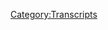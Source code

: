 {{Transcript
    | title         = [[762: December 31, 2022]]
    | caption       = [https://knowledgefight.libsyn.com/762-december-31-2022 Listen to this episode on Libsyn]
    | episodeNumber = [[762: December 31, 2022|762]]
    | length        = 02:03:46
}}

{{MessageBox
    | header     = Warning: Bot Generated Content
    | text       = This transcript was automatically generated by transcription software and likely contains many mistakes and misattributions. Please check the audio for definitive quotes, attribution, and context.
    | image      = N3yvass4myg91.webp
    | imagewidth = 50px
    | id         = warning
}}

{{TranscriptBlock
    | name      = Alex Jones
    | timestamp = 00:04
    | text      = Red Alert. Red alert. Red alert. Red Alert acknowledged five days. Damn, Jordan I'm sweating. Knowledge parties.com It's time to pray. I have great respect for knowledge, knowledge. I'm sick of them posing as if they're the good guys Shang V or the bad guy knowledge. Dan and Jordan knowledge fight need money Andy and Sandy are stopping Andy and Pam handy in Kansas. Bray Andy in Kansas surely are. Huge fan. I love your world. Knowledge by knowledge fight.com
}}

{{TranscriptBlock
    | name      = Dan
    | timestamp = 00:59
    | text      = Hey everybody, welcome back. I'm jarred renewal dudes like to sit around worship at the altar of Slean and talk a little bit about Alex Jones. Oh, indeed.
}}

{{TranscriptBlock
    | name      = Jordan
    | timestamp = 01:06
    | text      = We are Dan Jordan. Jordanne question for you, buddy. What's your bright spot this New Year?
}}

{{TranscriptBlock
    | name      = Dan
    | timestamp = 01:13
    | text      = Boy, my first bright spot of the year. Jordan today it is. I finally I've been resistant to join CB B world. The Comedy Bang Bang. Oh, okay. Okay, sort of subscription show because I thought I resent the idea of it. Yeah, I resent all of the Earwolf business model totally. And everything sort of funneling people into this, this, this the service and then, you know, they had the howl went into Stitcher and that just seems like Get your shit together. Oh, no. What's going on with all this? This like a what's under this cup? Oh, another subscription that you buy. The
}}

{{TranscriptBlock
    | name      = Jordan
    | timestamp = 01:54
    | text      = problem is it's not surprising that these creative people are bad businessmen. The problem is they're trying to be businessmen in the first place. What are you guys doing?
}}

{{TranscriptBlock
    | name      = Dan
    | timestamp = 02:02
    | text      = I don't know. I'm sure there's information that I'm not privy to. And there's some sort of an explanation. I don't know what it is. But anyway, I'm deeply resentful, of course. But I finally signed up and the reason was because I didn't realize that there was a show that Tim Baltz does. His character Randy snots. Okay. He has a show called Hey, Randy. And it's the best. Okay, it's it's so good. I don't know what it is. First of all, Tim Baltz is just amazing. Sure. He's, I think I've talked about how when I first moved to Chicago, every Sunday night me and my buddy Dan Shar would go to the family tree house. House boat accident. Yeah. I O. Tim Baltz. And a couple other dudes their improv show. Yeah. And he's just, he's brilliant and so funny. And this character, there's just something about it. This dirt bag guy. It's just it's very relatable and his instincts are just so goddamn sharp. And the rest of the people who were on the show too, or just it's of course, I just very few things are like really laugh out loud kind
}}

{{TranscriptBlock
    | name      = Jordan
    | timestamp = 03:06
    | text      = of things. Yeah. Get like, got guttural Don't I know it, man. It's just the best literally, my entire career is trying to make you laugh and it's not easy. I've done what we've done. 780 Yep, I've got four
}}

{{TranscriptBlock
    | name      = Dan
    | timestamp = 03:20
    | text      = or five good 780 was the this number.
}}

{{TranscriptBlock
    | name      = Jordan
    | timestamp = 03:23
    | text      = I got four or five good ones in there. Pretty proud of those. Yeah, I think that's a good batting average. Honestly.
}}

{{TranscriptBlock
    | name      = Dan
    | timestamp = 03:28
    | text      = I mean, you shouldn't you shouldn't feel bad. That's a low number. Compared to other folks. It's on curve. But yeah, anyway, Hey, Randy. Great. Great. The last one came out in like November and I really hope that they're gonna make more of them because there's only nine and they're all fantastic. Oh, no need to make more you had
}}

{{TranscriptBlock
    | name      = Jordan
    | timestamp = 03:49
    | text      = to subscribe for nine episodes get get to work, man. Well, I'm
}}

{{TranscriptBlock
    | name      = Dan
    | timestamp = 03:53
    | text      = trying to find some other stuff that might be worthwhile on there. There's more of the bananas for Bonanza, of course,
}}

{{TranscriptBlock
    | name      = Jordan
    | timestamp = 03:59
    | text      = of course. Yeah, whenever they took that behind the paywall, I was I was weeping weeping uncontrollably
}}

{{TranscriptBlock
    | name      = Dan
    | timestamp = 04:04
    | text      = absolute. Well, there's more of it there of course. So anyway, what's your brights,
}}

{{TranscriptBlock
    | name      = Jordan
    | timestamp = 04:08
    | text      = my bright spot is I have absolutely torn through can lose the Grace of Kings books. Fan, fucking tastic can't wrap we cannot recommend them enough. What he does is he takes the 100 schools period of Chinese philosophy between, you know, 401 100 BCE, somewhere around there, and kind of anthropomorphize it into a fantasy version of China around that time period, and instead of Confucianism running roughshod over everybody else, you know, because they have all the weapons in this in this situation. Taoism actually kind of has greater Sway along with I mean, it's fantastic. i Okay, sorry. I get really excited.
}}

{{TranscriptBlock
    | name      = Dan
    | timestamp = 04:54
    | text      = I thought you were gonna finish a thought I know. That's why I was sort of not responding. Oh, no. got confused? You are doing right? Not a man to the floor.
}}

{{TranscriptBlock
    | name      = Jordan
    | timestamp = 05:02
    | text      = We're doing great. You are doing great. Let me let me condense it a lot better. Okay. There is a historian in the 20th century, for my money, the greatest historian of the 20th century Alex Jones. Dr. Fung you lon Okay. He wrote the history of Chinese philosophy. And when I say the I mean, like, literally, he is the most important philosopher. Like he did it. He synthesize the history of Eastern philosophy and the history of Western philosophy who. Anyways, I've never read anybody who's all I've never met anybody or talk to anybody who's also read all of Dr. Fung Yuan and reading this, this quadrilogy the first time I've ever met somebody who understands it. Oh, it's amazing. It's amazing.
}}

{{TranscriptBlock
    | name      = Dan
    | timestamp = 05:48
    | text      = I can I can, I can see why the you have this, this excite very
}}

{{TranscriptBlock
    | name      = Jordan
    | timestamp = 05:52
    | text      = low vision. Whenever you care so hard about so here's
}}

{{TranscriptBlock
    | name      = Dan
    | timestamp = 05:55
    | text      = the good news. Maybe somebody who's out there listening might connect with that. And maybe you'll make a new friend. Oh, I'm excited about your weird niche interest. It's
}}

{{TranscriptBlock
    | name      = Jordan
    | timestamp = 06:03
    | text      = not Nisha fundamental. I would never honestly I would never argue philosophy with anybody if I didn't have that book open and ready. Because it's every that the 100 schools period is all of it. It's all of it. I mean, anyways, what I'm saying is anytime somebody says philosophy, and a white person said I discounted immediately
}}

{{TranscriptBlock
    | name      = Dan
    | timestamp = 06:25
    | text      = for me, that's too many schools. That's
}}

{{TranscriptBlock
    | name      = Jordan
    | timestamp = 06:29
    | text      = why that's also kind of why they got it all. You know, they had poor schools. Sure. You know, Greece only had a few schools true. Yeah.
}}

{{TranscriptBlock
    | name      = Dan
    | timestamp = 06:35
    | text      = Yeah. They had the 23 schools. Yeah.
}}

{{TranscriptBlock
    | name      = Jordan
    | timestamp = 06:40
    | text      = Three SkiDoo schools.
}}

{{TranscriptBlock
    | name      = Dan
    | timestamp = 06:41
    | text      = Yes. So Jordan today, we have an episode who it's the new year. Okay. Hey, we're recording this on January 1. Okay. 2023.
}}

{{TranscriptBlock
    | name      = Jordan
    | timestamp = 06:51
    | text      = All right. We know that our new bid for 2023 No, no, we're in trouble.
}}

{{TranscriptBlock
    | name      = Dan
    | timestamp = 06:58
    | text      = But I decided a what do we do? We got to send off 2020 to shoot you know, it's even though we are in 2023. As we are recording, right? We're still emotionally closing up the book. That was 2022. There's no closure on it yet? No, no. And thankfully, Alex Jones on Saturday, December 31. So tell me put out an episode, final broadcast of the year. Okay. So I said, Hey, final broadcast of the year seems like a perfect way to close what we got to do. Exactly. So today we're gonna be discussing Alex is Saturday emergency, last broadcast of 2022. Okay, and you will see what's the I mean, as we go through this allow you to determine whether or not this rises to the level of needing an emergency. Okay, maybe it does, maybe it doesn't.
}}

{{TranscriptBlock
    | name      = Jordan
    | timestamp = 07:45
    | text      = We'll see how much money he makes at the end of it will determine whether or not it was successful, right.
}}

{{TranscriptBlock
    | name      = Dan
    | timestamp = 07:51
    | text      = If he doesn't make a ton of money, it's not for lack of trying. It's kind of what I
}}

{{TranscriptBlock
    | name      = Alex Jones
    | timestamp = 07:56
    | text      = was thinking he's swinging.
}}

{{TranscriptBlock
    | name      = Dan
    | timestamp = 07:59
    | text      = Anyway, we'll get down to business on this. But before we do, let's take a little moment to say hello to some new Oh, that's great idea. So first, the magic salami spoiled his birthday surprise by becoming a policy wonk. Thank you so much. You are now a policy wonk.
}}

{{TranscriptBlock
    | name      = Alex Jones
    | timestamp = 08:11
    | text      = I'm a policy wonk, thank you very much.
}}

{{TranscriptBlock
    | name      = Dan
    | timestamp = 08:13
    | text      = Next Ultra kills most insignificant fuck, thank you so much. You are now policy walk.
}}

{{TranscriptBlock
    | name      = Alex Jones
    | timestamp = 08:18
    | text      = I'm a policy wonk. Thank you very much.
}}

{{TranscriptBlock
    | name      = Dan
    | timestamp = 08:20
    | text      = Thank you Next, Richard from Portslade asks, am I alone in noticing that the red alert theme song samples wrong impression by Natalie Imbruglia, thank you so much for an hour policy? Well,
}}

{{TranscriptBlock
    | name      = Alex Jones
    | timestamp = 08:29
    | text      = I'm a policy wonk, thank
}}

{{TranscriptBlock
    | name      = Dan
    | timestamp = 08:31
    | text      = you very much. This has come up many times it might as well address it on the show as well. Sure the string portion of that the Denon nananananana net that is in the Natalie Imbruglia song, it is also the theme song from Alex's endgame documentary. And the reason is because it is a sample string cut that is in like editing software. And that is where they all ended up getting it from Yeah, so it's like one of those pre built in string.
}}

{{TranscriptBlock
    | name      = Jordan
    | timestamp = 09:02
    | text      = Let's bring it back down to you and I both know why a little bit lazy a little bit easy, but it
}}

{{TranscriptBlock
    | name      = Dan
    | timestamp = 09:10
    | text      = really is. Totally sounds fine in that game. No, so next happy birthday from jewels to waffles. Thank you so much for now policy walk. I'm a policy. Thank you very much. Late on that one or early. Come on. And beef house. Thank you so much. You are now policy walk.
}}

{{TranscriptBlock
    | name      = Alex Jones
    | timestamp = 09:27
    | text      = I'm a policy wonk.
}}

{{TranscriptBlock
    | name      = Jordan
    | timestamp = 09:28
    | text      = Thank you very much. Yeah. If it's if it's just beef house, you end with beef at Evergreen
}}

{{TranscriptBlock
    | name      = Dan
    | timestamp = 09:32
    | text      = evergreen, and we got to take it out of the mix. So thank you so much to quoting past and present technocrat, technocrat drops got Karissa and Marcus to the summit of Mount Kilimanjaro. Thank you so much. You are now a technocrat.
}}

{{TranscriptBlock
    | name      = Alex Jones
    | timestamp = 09:46
    | text      = I'm a policy wonk. I have risen above my enemies. I might quit tomorrow actually. Just gonna take a little break now. A little breaky for me. And then we're going to come back, and I'm gonna start the show over. But I have a lot going on there. I mean, oh, fuck you. Fuck you. I got plenty of words for you. But at the end of the day, Fuck you and your new world order and fuck the horse she wrote in on and all your shit. Maybe today's broadcast. Maybe I'll just be gone a month, maybe five years. Maybe I'll walk out of here tomorrow, and you never see me again. That's really what I want to do. I never want to come back here again. I apologize to the crew and the listeners yesterday that I was legitimately having breakdowns on air. I'll be better tomorrow.
}}

{{TranscriptBlock
    | name      = Dan
    | timestamp = 10:41
    | text      = He's not really Oh, but also that was fortuitous. The name in that drop because Karissa is also the name of Randy's nuts is scandalous on again off again, girlfriend.
}}

{{TranscriptBlock
    | name      = Jordan
    | timestamp = 10:52
    | text      = I'm just I'm just blown away. Here's what I needed to start 2023 down the idea of someone standing at the summit of Mount Kilimanjaro screaming Jar Jar Binks has a Caribbean black accent is that's what we've made an impact right? made an impact where
}}

{{TranscriptBlock
    | name      = Dan
    | timestamp = 11:11
    | text      = the canyons echo her words are a little tiny baby. So I'd like to apologize in advance for this out of Congress. This is this is mostly just in case Dan archy wants to put this in US Okay, okay.
}}

{{TranscriptBlock
    | name      = Alex Jones
    | timestamp = 11:28
    | text      = It's party time. I'm gonna get in your guts.
}}

{{TranscriptBlock
    | name      = Dan
    | timestamp = 11:33
    | text      = Oh, that good?
}}

{{TranscriptBlock
    | name      = Jordan
    | timestamp = 11:36
    | text      = No, no,
}}

{{TranscriptBlock
    | name      = Dan
    | timestamp = 11:39
    | text      = but you can easily see where that fits into. Yeah, that's gonna be Yeah, so here we go. We're gonna start off the episode with Alex's emergency Saturday, his day off. Of course, he's coming in. So such important stuff going on.
}}

{{TranscriptBlock
    | name      = Alex Jones
    | timestamp = 11:55
    | text      = Here we are on the final broadcast the final emergency transmission of this insanely dangerous, brutal but also important year for awakening. 2022 Thank you for joining us on this New Year's Eve. Emergency transmission. The quickening sheer the political, cultural, spiritual, economic planets are aligning. Everybody from the Pope has died. Barbara Walters has died not the pope died. I want to do a somewhat of the Year in Review the giant stories and Earth changing events that have happened versus the distraction airy things that are unfolding as well. And I want to look at the globalist rollout of their climate lock downs that are now being initiated and how important it is. Wherever you are in the world to fight back against those and not submit to it.
}}

{{TranscriptBlock
    | name      = Dan
    | timestamp = 13:03
    | text      = Not sure that the former Pope and Barbara Walters dying requires an emergency episode. But you know, we all rationalize our actions in our own ways.
}}

{{TranscriptBlock
    | name      = Jordan
    | timestamp = 13:11
    | text      = He was the first pope to step down for several 100 years nobody knew if he was ever going to die or not. You don't know he's Pope could
}}

{{TranscriptBlock
    | name      = Dan
    | timestamp = 13:17
    | text      = be a loophole exactly considering the Walters was 93 and Pope Benedict was 95. This seems like two very predictable and unsurprising public figure deaths. But it's interesting to hear Alex so interested in talking about the big important news and complaining about all the distractions. Generally speaking, I completely agree there are way too many distractions in the world, and particularly in the media, but where we split paths is that I can say with absolute certainty that at least 75% of Alex's content is meaningless distractions that he's just reporting based on a tweet or a meme or something. Almost nothing he covers means anything and more often than not, he's just making shit up. I would challenge anyone who loves Alex's show and thinks his content means anything to go back and listen to his episodes from earlier in this year, and marvel at how many things were emergencies that mysteriously resolved themselves. And were never mentioned again, Alex's business model relies on constant distraction, because if he doesn't keep the audience hyperstimulated there's a serious risk that they'll start questioning some of the basic details of the stories he covers, and realize that he's full of shit. And there aren't any climate lock downs, but that is probably important branding to look out for in the future, from the folks who are looking for a new place to put that anti COVID lockdown energy.
}}

{{TranscriptBlock
    | name      = Jordan
    | timestamp = 14:34
    | text      = Yeah, totally. You gotta if you can't keep the COVID you got to keep the lockdown. Right? Yeah, right. You know, it makes sense.
}}

{{TranscriptBlock
    | name      = Dan
    | timestamp = 14:40
    | text      = And I imagine here's the way my brain sort of like sees what's going to happen is like, it's gonna be 130 in Arizona, and people go back don't go,
}}

{{TranscriptBlock
    | name      = Jordan
    | timestamp = 14:50
    | text      = Oh, we're climate locked down. And again, if you don't go outside, then you're letting the government tell you that your skin can burn. I
}}

{{TranscriptBlock
    | name      = Dan
    | timestamp = 14:57
    | text      = predicted that I'll be like, maybe part of rationalization are where the rubber meets the road.
}}

{{TranscriptBlock
    | name      = Jordan
    | timestamp = 15:02
    | text      = Yeah, that is the problem with climate change. Is that like, Barbara Barbara Walters in the pope dying, you can be like, yeah, there's gonna be 140 degree temperatures in Arizona soon there's a certain inevitability.
}}

{{TranscriptBlock
    | name      = Dan
    | timestamp = 15:11
    | text      = And so we don't want to sit on the distractions here. We want to talk about the big stories scores. But what are the big story, the question,
}}

{{TranscriptBlock
    | name      = Alex Jones
    | timestamp = 15:20
    | text      = but to try to chronicle this year is a dizzying prospect. What are the biggest issues of the year,
}}

{{TranscriptBlock
    | name      = Jordan
    | timestamp = 15:30
    | text      = it would cost you $1.5 billion to really relish admitted that
}}

{{TranscriptBlock
    | name      = Alex Jones
    | timestamp = 15:33
    | text      = there is a globally coordinated un controlled mass censorship program. surveilling and suppressing the people of this planet, to bring in incredible draconian authoritarian tyranny share.
}}

{{TranscriptBlock
    | name      = Dan
    | timestamp = 15:51
    | text      = So that could be the top story of the year.
}}

{{TranscriptBlock
    | name      = Jordan
    | timestamp = 15:53
    | text      = I mean, I would assume that is the top story of the year that seems to take primacy
}}

{{TranscriptBlock
    | name      = Dan
    | timestamp = 15:57
    | text      = Ah, well, first thing you mentioned. Sure. I don't know. I don't know if this is accurate. Is anybody doing that? The UN human?
}}

{{TranscriptBlock
    | name      = Jordan
    | timestamp = 16:07
    | text      = I mean, you know, no, I honestly, is anybody doing that? Even if it wasn't the UN?
}}

{{TranscriptBlock
    | name      = Dan
    | timestamp = 16:11
    | text      = I don't know, I think could be the top story. Sure. He's not saying it is sort of spitballing. Right. This reminded me of the lead up to who is the most important person in the world. There's a lot of that there was there was a little bit of that vibe. It doesn't go that far. But he does like, is this the top story?
}}

{{TranscriptBlock
    | name      = Jordan
    | timestamp = 16:29
    | text      = Are we are we gonna hear me in 45 minutes going? What is the Thomson?
}}

{{TranscriptBlock
    | name      = Dan
    | timestamp = 16:33
    | text      = I thought we were gonna go that direction. But it's just a little bit, just a little bit of a tease? Yeah.
}}

{{TranscriptBlock
    | name      = Alex Jones
    | timestamp = 16:39
    | text      = There's a giant awakening that is cascading and exploding into bigger and bigger finales.
}}

{{TranscriptBlock
    | name      = Jordan
    | timestamp = 16:48
    | text      = What
}}

{{TranscriptBlock
    | name      = Alex Jones
    | timestamp = 16:51
    | text      = is that the biggest story is the biggest story. That in the last 12 months, the back has been broken to the biomedical tyranny, and that it's come out that they knowingly created COVID-19 and rolled out a poisoned shot. And now it's confirmed upwards of 20 million people dead from the injections. Or is it Russia on February 24, invading Ukraine, after eight years of the last proxy war, enticing Putin to take that dangerous plunge while being on the precipice of thermonuclear war on the ladder of the RAND corporations escalation chart.
}}

{{TranscriptBlock
    | name      = Dan
    | timestamp = 17:39
    | text      = I'm not particularly into year end lists trying to quantify what the biggest story of the year was, I find that stuff to kind of be a distraction. But if Alex wants to play that game, he's welcome to Yeah. And by the way, the thing that I think you could say he lands on is that there's an awakening going on as the top story. Yeah, that sounds about right, who right share. Also, none of the stuff he's saying is true. And perhaps more importantly, these are instances of stories that Alex reported very differently at different points of the year. COVID is basically an evergreen narrative for him where every day some new blog post or substack article finally proves all his conspiracy is correct and vindicates him forever. It's a fascinating improv game where he finds new ways to be proven right every day, forcing his audience to pretend he hadn't already been proven right yesterday new
}}

{{TranscriptBlock
    | name      = Jordan
    | timestamp = 18:26
    | text      = and different ways. To be proven right about different things. simultaneity
}}

{{TranscriptBlock
    | name      = Dan
    | timestamp = 18:31
    | text      = found the 40th Smoking Gun, oh my god, amazing, so many fucking guns. And then with Russia, Alex has had to modify his story about that invasion repeatedly over the course of the year because he kept being wrong. before the invasion, Alex was certain that it wasn't going to happen. And at most Putin was going to annex the dawn boss, which was actually Russia anyway, so he had the right to do that. Yeah, totally cool. No big deal. Then the war started and Alex has gotten solid intel that Zelinsky was a Putin double agent, and that Russia had paid off all the Ukrainian generals who would just submit and the war would be over in a day or two. Yeah, that one was close. As the war dragged on, and Alex was forced to come up with rationalizations for why he wasn't wrong and why Putin was right to invade. He bounced around to a bunch of different storylines, but the most popular definitely seems to be the notion that Putin got suckered into invading by the West. In order to distract listeners from questioning how wrong Alex has been about this at every step. He constantly talks about how nuclear war is just right around the corner, so he can heighten things to a ridiculous level and be able to fall back on something like you want to split hairs when nukes are right around the corner. It's just a silly game. I'm excited for a year in review type experience here though, you know it'd be fun to hear Alex lie about everything he's done in said this year. I mean, unfortunately, we don't get that
}}

{{TranscriptBlock
    | name      = Jordan
    | timestamp = 19:46
    | text      = it's It's kind of insane. It's it's a little bit like if pitchfork ran all of their album reviews, right? But they just made up the albums like they didn't actually exist. And then Then in their year end list of the top 30 albums of the year, they just made up 30 Completely different albums of like anagrams of the previous ones. Or it's about what is happening
}}

{{TranscriptBlock
    | name      = Dan
    | timestamp = 20:12
    | text      = or even like in addition to that, you'd have like an album that they reviewed harshly.
}}

{{TranscriptBlock
    | name      = Jordan
    | timestamp = 20:18
    | text      = Yeah, everyone, everyone else loved it. So they edit it upwards all the shit we love to do. I don't know what as always saying it's
}}

{{TranscriptBlock
    | name      = Dan
    | timestamp = 20:25
    | text      = a review didn't happen. I
}}

{{TranscriptBlock
    | name      = Jordan
    | timestamp = 20:26
    | text      = didn't write that never heard of that one.
}}

{{TranscriptBlock
    | name      = Dan
    | timestamp = 20:28
    | text      = So there's some severe severe things here to reflect upon at the end of the year. The border is gone. That's one of them.
}}

{{TranscriptBlock
    | name      = Alex Jones
    | timestamp = 20:36
    | text      = Wait already, that's the year where they admittedly just got rid of the border completely. It's the year Fauci Finally, after 45 years, slinked away. That's one way of putting it, yeah, in a really insane year. But we're not really about focusing most of our attention on the past, study the past, and cover the past, cover how the lines of history intersect together, and bring it to where you are currently. But more importantly, Infowars is known for looking into the future. Oh, my gosh, predicting what is going to come in the days and weeks and months and years ahead, and how we are not just pawns on the chessboard that don't have any will. But we can decide to be major players in the destiny of humanity. And God's great land for us and we will simply accept the mission.
}}

{{TranscriptBlock
    | name      = Dan
    | timestamp = 21:41
    | text      = We're about to find out what the secret of 2017 is my man, we're gonna get to it. Finally, is
}}

{{TranscriptBlock
    | name      = Jordan
    | timestamp = 21:45
    | text      = it Megan Kelly,
}}

{{TranscriptBlock
    | name      = Dan
    | timestamp = 21:47
    | text      = it is shit. Infowars is not about looking backwards. It's about predicting the future.
}}

{{TranscriptBlock
    | name      = Jordan
    | timestamp = 21:53
    | text      = Our breaking news story is three years old. However, I will admit that we have just broken a story published three years ago in the New York Times. So there's that?
}}

{{TranscriptBlock
    | name      = Dan
    | timestamp = 22:02
    | text      = Yeah, there's this is this is silly. But yes, it's a fun way to look at yourself. And I understand why Alex's like sort of self perception would be would be this.
}}

{{TranscriptBlock
    | name      = Jordan
    | timestamp = 22:13
    | text      = Yeah, it's more way more fun. Yeah.
}}

{{TranscriptBlock
    | name      = Dan
    | timestamp = 22:15
    | text      = So we have basically this as the preamble, the beginning of the show talking about what is the top story of the year maybe it's this maybe it's that could be any border is gone. Fauci, slunk off or retires. Sure,
}}

{{TranscriptBlock
    | name      = Jordan
    | timestamp = 22:28
    | text      = sure. There's, there's a few different ways of putting the same thing.
}}

{{TranscriptBlock
    | name      = Dan
    | timestamp = 22:32
    | text      = But But really, what ends up taking up the most of the beginning of the show, is just long talk about how you got to give Alex money.
}}

{{TranscriptBlock
    | name      = Alex Jones
    | timestamp = 22:42
    | text      = But we need to now look at the nuts and bolts of their programs that have gone from beta into operational. So we're going to do that first, after I mentioned some of what's coming up after that. And then we're going to continue on here today. But please remember, this is a very special thing that was built by God's providence and inspiration. And by millions and millions of people, spreading the word, and telling the truth and supporting this broadcast. And it is reviled and hated by the enemies of the people, by the corporate press, by the corrupt law firms, by the corrupt governments by the out of control, power hungry corporations and intelligence agencies they know
}}

{{TranscriptBlock
    | name      = Jordan
    | timestamp = 23:30
    | text      = and one little podcast out of Chicago
}}

{{TranscriptBlock
    | name      = Alex Jones
    | timestamp = 23:33
    | text      = that Infowars has been the most important nexus point or focal point of light in the gathering darkness. What and as the darkness intensifies, our light will also stand out even stronger. Well, that's why they want that light snuffed out immediately. And that's why you have to let it burn into your brain burned into your psyche burned into your guts. You should have wait kills going up your spine. Realizing how important you are in just the last 48 hours. Info Wars has had the largest brute force attack in our history. It was 200 plus million yesterday morning. The brute force attacks went up to 2 billion request there's only 8 million people on the planet Yeah, we'd look at the attack and say well it's a primitive attack but but it's not it's millions of computers hijacked
}}

{{TranscriptBlock
    | name      = Jordan
    | timestamp = 24:42
    | text      = we know what the bottoms of operatives it's 2023 Now everyone knows what about network is
}}

{{TranscriptBlock
    | name      = Alex Jones
    | timestamp = 24:50
    | text      = to then flood Infowars with two that was as of this morning a
}}

{{TranscriptBlock
    | name      = Jordan
    | timestamp = 24:56
    | text      = DDoS attack please. billion finish
}}

{{TranscriptBlock
    | name      = Alex Jones
    | timestamp = 25:00
    | text      = request a sentence. And of course, they weren't targeting infowars.com. They were targeting Infowars store.com
}}

{{TranscriptBlock
    | name      = Jordan
    | timestamp = 25:10
    | text      = Those bastards
}}

{{TranscriptBlock
    | name      = Alex Jones
    | timestamp = 25:13
    | text      = Infowars store.com. Why are these there the site is awesome. Your purchase, save, they haven't gotten into the website they're not trying to get I think that we have maximum security on it. So the biggest firms in the world, they're just flooding it. So that no matter how big the servers or how big the cloud, it gets overwhelmed by 2 billion request. We're talking millions of request every few minutes,
}}

{{TranscriptBlock
    | name      = Dan
    | timestamp = 25:44
    | text      = don't you get it? Don't get it. They can't handle the idea that you would give Alex money. You know, they can't handle the idea that people would support Alex and his bright light shining in the darkness share. And so they do these massive DDoS attacks on the store. Not on the actual website. Store. They gotta take out the store. Exactly. And the only way to fight back against that, go to the bio, and buy
}}

{{TranscriptBlock
    | name      = Jordan
    | timestamp = 26:10
    | text      = more stuff. Yeah.
}}

{{TranscriptBlock
    | name      = Dan
    | timestamp = 26:12
    | text      = And 2 billion, this DDoS attack something that's sophisticated. It's got to be a state actor, probably the US.
}}

{{TranscriptBlock
    | name      = Jordan
    | timestamp = 26:19
    | text      = Like, I don't I have no idea why you know why anyone would think that the info war store is safe with their information. This year, we've had a million different massive corporations hacked and like millions of passwords and information released all over the place. Why would Infowars have better security than any
}}

{{TranscriptBlock
    | name      = Dan
    | timestamp = 26:40
    | text      = of them? I mean, look, I think you judge some of that stuff by like, surrounding context, you know, like you see in forums, they're like, this is a tight ship. This is the kind of place that you know, crosses their T's dotting their eyes. They're, they're on top of ship. There's
}}

{{TranscriptBlock
    | name      = Jordan
    | timestamp = 26:58
    | text      = one thing I think about when I think info horse, I think detail and thoroughness.
}}

{{TranscriptBlock
    | name      = Dan
    | timestamp = 27:03
    | text      = I don't think I would trust them with a dummy address. No, absolutely. No, I'd
}}

{{TranscriptBlock
    | name      = Jordan
    | timestamp = 27:07
    | text      = be worried. I'd be worried they'd find some way to get my real address just by looking at
}}

{{TranscriptBlock
    | name      = Dan
    | timestamp = 27:11
    | text      = it. If I opened a completely clean new email address, I don't think I would. Absolutely none of my information. But yeah, so they had this DDoS attack, but it's resolved now. So you can go and give Alex money. You can go buy his shit now. Okay, and go to the store. I don't know that he does this a lot. I mean, like, maybe there was a DDoS attack of some sort. I'm not sure about the 2 billion number. That seems excessive. Yeah. But yeah, I mean, he has this a bit. I mean, I think he just says bad. Bad security.
}}

{{TranscriptBlock
    | name      = Jordan
    | timestamp = 27:45
    | text      = That sounds about right, bad.
}}

{{TranscriptBlock
    | name      = Dan
    | timestamp = 27:46
    | text      = Cloudflare protection. I mean, I'm fine with that. That makes sense. So there's some sales going on, of course, but one of them is something that I thought was sold out like six months ago. Okay.
}}

{{TranscriptBlock
    | name      = Alex Jones
    | timestamp = 27:56
    | text      = Think about how important that is that the enemies of freedom are desperate to block you from going to Infowars store.com and getting great products that boosts your immune system and making healthier and wealthier so important for you and your family, everybody to get them. And while you're there going to signed or unsigned copy of my Russia world that is the test our plans for the globalist by the way, we have a fundraiser going, where you can buy the regular book for 20 something bucks, hard hardcover, and sports broadcasts, if you really want to support us, we're selling sign copies for $99. Just like NPR gets billions of taxpayer money a year but they still do fundraisers and drives. We don't get taxpayer money or any globalist money. We have us supporting us. And so they'll sell a coffee cup or 50 bucks or a t shirt for 100 bucks or a ballcap for 50 bucks. And of course, you know, the ball cap didn't cost that, you know, the coffee mug didn't cost that and it's a it's a token shine, you were supporting him at a key juncture and a piece of history.
}}

{{TranscriptBlock
    | name      = Dan
    | timestamp = 29:01
    | text      = I look, I'm the most critical person of Alex in the world and of his business practices. Even I have zero problem with him selling autographed books at a markup. I have no idea why he feels the need to be defensive about this. Maybe it's because there's a ridiculous level of price increase, but he's entitled to put a price on his time. And if he wants to say that it's 70 bucks for him to sign a book. That's his right to do so. Yeah, I have no problem with that. I
}}

{{TranscriptBlock
    | name      = Jordan
    | timestamp = 29:26
    | text      = mean, I look at I have a I have a paperback of Douglas Adams, The Long Dark teatime of the soul. And I have a hardcover signed edition of The Long Dark teatime with the soul. I'll tell you what, I think one of them is worth more money.
}}

{{TranscriptBlock
    | name      = Dan
    | timestamp = 29:39
    | text      = Sure. And if they were being sold, you would expect one of them to call us totally. Incidentally, back when that book came out. Alex signed 1000s of copies and wouldn't stop talking about how difficult it was and how they were all sold out. That was supposed to be a limited availability thing like his dumb silver coins, but I guess either they weren't sold out or there isn't a finite number of You signed books. After all, I'm just trying to exploit the audience's fear of missing out on the opportunity to own a piece of history by creating artificial scarcity among this shit, just sign the books and sell them you asshole.
}}

{{TranscriptBlock
    | name      = Jordan
    | timestamp = 30:12
    | text      = You know, the thing about the stakes for him? Is that all of these sales pitches have the like, depth of gravitas? Well, it's an emergency. Yeah, exactly of your of your st. Crispin's Day speech, but it's no, it's nobody's like, oh, when they're laying in their beds, won't they wish they had a signed copy of beautiful, you know, it's like, this is not this is not good. It's not good.
}}

{{TranscriptBlock
    | name      = Dan
    | timestamp = 30:37
    | text      = No, it's not. And Alex has this habit of undercutting some of these sales pitches, because he's saying like, you gotta get this signed copy of the book. But why would you do that, once you hear this,
}}

{{TranscriptBlock
    | name      = Alex Jones
    | timestamp = 30:50
    | text      = we're gonna have shine books for two more weeks. And then there will no longer be any more sign books of the great reset, and the war of the world. Except for one limited edition that I'm gonna put out sometime in the future where I'm going to do our shows are and sign it and put it inside each book, I don't know when I'm going to get around to that. I want to people have requested that show, there will be a limited number, sometime in the future, a few 1000 copies that will be signed with art. And then that's it no more signed copies of the great reset in the war of the world. So if you want a signed copy, it's one of your last chances.
}}

{{TranscriptBlock
    | name      = Dan
    | timestamp = 31:30
    | text      = If you're thinking about buying a signed copy, like you'd obviously rather have the copy with some art in it. Yeah, relics. Does that ask that everyone draw on their folder, see art that he puts in there? Yeah, I feel like that's, that's an anti sales pitch. Like, oh, wait, if I'm gonna buy a book, I'll wait until
}}

{{TranscriptBlock
    | name      = Jordan
    | timestamp = 31:48
    | text      = you buy this thing now. But it'd be better if you bought it later. For different cool, why not buy it now and also buy it later. But actually, the one that's more valuable is the one you buy later, I got this paint by numbers kid of Hitler's dogs, you know, all of his dog painting. So I'm gonna put one of those and I'm gonna sign it Alex Jones in each one of my books. Wait, that doesn't sound really
}}

{{TranscriptBlock
    | name      = Dan
    | timestamp = 32:07
    | text      = valuable. So Alex, you know, will eventually he's going to put some art in these books. Sure, eventually, that's going to happen. But he doesn't get you know, he has these projects that he doesn't get done and happens. And this could be discussed as another project that he's gonna get done, which I'm going to say he's never going to get done.
}}

{{TranscriptBlock
    | name      = Alex Jones
    | timestamp = 32:24
    | text      = This is your last chance to get it until that final offering comes out six months from now God knows when I'm so busy are all our projects for six months to a year behind. We have three or four big projects that are beyond nine months pregnant. That will be getting done very, very soon. I'm not complaining. This is a total war. I'm always putting out other fires and attacks, or they distract me away from my main work and in the information out. And so I apologize listeners that some of the projects we had planned to be launched 678 months ago, have not gotten launched reset. That includes people that are founding member bought coins from 1776 point.com you're gonna be getting all sorts of free deals and perks they're already gotten your emails with 30% off specials and nobody else gets them. There's gonna be a lot of other stuff I'm gonna leave it at that that you're gonna be getting exclusively for free because you are a 1776 founding member coin purchaser. So, one sport to broadcast the fourth coin that really wasn't a founding member coin was a one off we did have the Teddy Roosevelt man the arena, there's a couple 1000 of those coins left. We're gonna give founding member status to everybody that leaves their email there as well. That wants to be sent information to material. I mean, I'll just go ahead and tell you I've been planning this for over a year that doesn't sound true and I am going to start some commercial free podcasts that are on a subscription site that I'm sorry what documentaries and special events and a bunch of other stuff it's all built it's all ready I just have not gone in front of producing the media yet and the information but a lot of really cool stuff that's gonna be done in everybody there's a founding member just gonna be sent a free lifetime passcode to it this like that.
}}

{{TranscriptBlock
    | name      = Dan
    | timestamp = 34:04
    | text      = This isn't gonna work Nope. Why make a subscription site what like, the problem isn't like, Man Alex doesn't put out enough content. Yeah, that's it. That's not a problem that anybody has. He can't fill his shows. So his shows are boring shit. He
}}

{{TranscriptBlock
    | name      = Jordan
    | timestamp = 34:18
    | text      = doesn't have enough content. Oh, why is he putting out more nonconscious mostly
}}

{{TranscriptBlock
    | name      = Dan
    | timestamp = 34:21
    | text      = rambling it's the good stuff will behind this paywall. Furthermore,
}}

{{TranscriptBlock
    | name      = Jordan
    | timestamp = 34:26
    | text      = furthermore, yeah, I mean, there's no ad breaks because the whole thing is an ad. It's all an ad the whole show is an ad it's all one big ad,
}}

{{TranscriptBlock
    | name      = Dan
    | timestamp = 34:34
    | text      = right and a commercial free podcast that's behind a paywall is like if you put commercials in the thing that was behind a paywall. You're an asshole. Yeah. It better be commercial for you if it's behind. Some kind of subscription service. Yeah, bleep Make no mistake. He's still gonna have commercials for his shit. Oh, of course in the stuff that's behind the pay. Yeah, naturally. This is this is silly. I mean, look, we have the constant talk of you know There's going to be this this show of all callers share, that's going to be coming out. This is just, I don't know, infrastructures. They're great.
}}

{{TranscriptBlock
    | name      = Jordan
    | timestamp = 35:10
    | text      = Maybe Sure. Doesn't sound like it talent, isn't there? No. And
}}

{{TranscriptBlock
    | name      = Dan
    | timestamp = 35:15
    | text      = this is a step backwards, honestly, like he used to have the prison planet TV, that was the subscription service that like had a lot of the video content in it. And what have you, this is a move back to his old model that clearly wasn't like enough, or it didn't work in a way that this excessive sales, shit does, right? Right. It's just gonna be chasing after diminishing returns, even if he follows through with it, which I don't think you will
}}

{{TranscriptBlock
    | name      = Jordan
    | timestamp = 35:45
    | text      = know. I mean, if he follows through with it, the only other smart thing to do is wind everything else down. You know, that's what you would have to do in this situation, because he's not going to come back. But
}}

{{TranscriptBlock
    | name      = Dan
    | timestamp = 35:55
    | text      = that's antithetical to the way that he presents himself as ag wants to get all the information out, can't wait. You want to get the information out and you want to like have a awakening among the masses, then you shouldn't be behind a paywall, right, because then you're selecting for who has access to that information. And that's just,
}}

{{TranscriptBlock
    | name      = Jordan
    | timestamp = 36:15
    | text      = I don't know, without enough money and a lack of intelligence enough to spend it.
}}

{{TranscriptBlock
    | name      = Dan
    | timestamp = 36:20
    | text      = Yeah, I feel I feel like this. This is bad for him from a like sort of subtle messaging perspective. And it's also bad from a financial perspective, because no one is interested in that. And if the people who bought the founding member coins are gonna get free subscriptions to this anyway, yeah, those are the people who would have bought the subscription. Yep. So there's
}}

{{TranscriptBlock
    | name      = Jordan
    | timestamp = 36:41
    | text      = got nothing here already cut your entire listener base down. Yes. Just sighs Yeah. But and not just that, but I mean, everybody can see what the way that this is going. How desperate sounding it is like, Hey, if you're a 1776 founding member, like here's the thing about founding member stuff, if you were a founding member, and then they're like, and also now we're gonna give founding member status all of these other people, right? You're like, okay, so it doesn't really mean anything, does it? I don't
}}

{{TranscriptBlock
    | name      = Dan
    | timestamp = 37:08
    | text      = feel that special about the thing that I did that was special
}}

{{TranscriptBlock
    | name      = Jordan
    | timestamp = 37:12
    | text      = thing. So post to make me feel special. You have now removed the one thing that he does,
}}

{{TranscriptBlock
    | name      = Dan
    | timestamp = 37:17
    | text      = yeah, I guess members only jacket. Yeah. Only anymore. Is it? Yeah, the flaps are stupid. Yeah. Yeah. It does kind of it's a little disrespectful to the people that you are, who founded? Yeah,
}}

{{TranscriptBlock
    | name      = Jordan
    | timestamp = 37:32
    | text      = I mean, it sucks because it is clearly like the last ditch effort they have at creativity towards finding new revenue streams.
}}

{{TranscriptBlock
    | name      = Dan
    | timestamp = 37:41
    | text      = You know, I mean, this year has seen a bit of that. I mean, like, recent wars was an interesting swing,
}}

{{TranscriptBlock
    | name      = Jordan
    | timestamp = 37:46
    | text      = they kept they keep swinging for more money. They just don't. They never knew why they were successful in the first place. So they don't know why any of they, their ideas aren't working
}}

{{TranscriptBlock
    | name      = Dan
    | timestamp = 37:56
    | text      = now. But here's the ultimate irony. Is that like prison planet TV when Alex was doing that was successful. Yeah, that if he could have kept like a bit of homeostasis totally, if he hadn't been a greedy asshole, and he hadn't tried to, like constantly chase money and grow this shit to a point where his overhead is ridiculous. Yeah. Like, if he hadn't done that if he didn't last for like being a celebrity, and being really rich, right? He would have been shockingly successful, able to do all of the information based stuff that he ever wanted to do. If he would have just kept it there. Right.
}}

{{TranscriptBlock
    | name      = Jordan
    | timestamp = 38:37
    | text      = I mean, ironic, I'm gonna say this, and I'm not gonna go. I feel like it's not a new story. The man Huber's talent, who's lusted beyond his means? I think we've got that one on lockdown. But
}}

{{TranscriptBlock
    | name      = Dan
    | timestamp = 38:53
    | text      = yeah. Well, you know,
}}

{{TranscriptBlock
    | name      = Jordan
    | timestamp = 38:55
    | text      = you think considering the sheer volume of stories about just this same thing. We wouldn't be living through another example of
}}

{{TranscriptBlock
    | name      = Dan
    | timestamp = 39:05
    | text      = shorthand. Yeah,
}}

{{TranscriptBlock
    | name      = Jordan
    | timestamp = 39:06
    | text      = exactly. Yes. It's so old. Yeah.
}}

{{TranscriptBlock
    | name      = Dan
    | timestamp = 39:10
    | text      = So anyway, Alex has taken a bath on, on the website, everything. He's cool, he's losing money.
}}

{{TranscriptBlock
    | name      = Alex Jones
    | timestamp = 39:18
    | text      = But I do humbly ask all the viewers and listeners to really understand that we're having a fundraiser right now, because we're having about a 230 $250,000 underage each month, the last six months, that's not gonna put in all my savings, everything all my money's gone. I have, like, I think I'm $50,000 in my private bank account. Now. I don't have any extra bank accounts don't have trust or anything. There's never trust in your name. I mean, I trust the public things like that. And my children. I put like $200,000 their accounts, they were kids and now grown up and they've gotten that money. somebody's telling There's, there's nothing there. And I understand you'd be happy if I was wealthy and had a bunch of stuff, and that'd be fine with you, I get it. But I'm just telling you, when I tell you that I'm on IE, on my children, which I don't like to do, but on my children and before God, I have put 98% of my resources other than my home into this fight. And that's it. I'm totally committed. And what's so frustrating is we're right there. I mean, 200 and something $1,000 with an audience's bank, it's not hard each month and people just say, hey, I really need vitamin d3.
}}

{{TranscriptBlock
    | name      = Dan
    | timestamp = 40:42
    | text      = Oh, my God. I mean, look, $200,000 a month or whatever. In the in the underage. Yeah, is bad. That's not good. Because I would assume that's factoring in all of the sales and everything that he's bringing in. Yeah, his his net? Yeah, under Yeah. In theory, that's what he's saying.
}}

{{TranscriptBlock
    | name      = Jordan
    | timestamp = 41:00
    | text      = That is what he's saying. Oh, that's bad. Yeah, that is bad. I mean, I do appreciate whenever he throws in that one little detail as though you were already arguing, you know, you're like, I put 98% of my stuff, except my house to
}}

{{TranscriptBlock
    | name      = Dan
    | timestamp = 41:13
    | text      = sell his house. Exactly.
}}

{{TranscriptBlock
    | name      = Jordan
    | timestamp = 41:14
    | text      = You said, you sold your house, you said to one of the houses. You said you had put your house in there. I told one
}}

{{TranscriptBlock
    | name      = Dan
    | timestamp = 41:21
    | text      = of my seven houses, like of all
}}

{{TranscriptBlock
    | name      = Jordan
    | timestamp = 41:23
    | text      = the things you think I'm going to argue with on on that lie? It's going to be me being like, Ah, you haven't sold your house.
}}

{{TranscriptBlock
    | name      = Dan
    | timestamp = 41:30
    | text      = He's absolutely lying about all of this. But I do like the idea that he's putting it on God and on his kids. Oh, my God, that he's putting 98% of his resources. Now, let's let's find a way that this lie. Well, let's let's buy emotional
}}

{{TranscriptBlock
    | name      = Jordan
    | timestamp = 41:44
    | text      = resource. Yeah. Like resources is a very specific word. My good name my private bank account. Very specific words you're using here?
}}

{{TranscriptBlock
    | name      = Dan
    | timestamp = 41:54
    | text      = I don't believe for a second. Yes. $50,000. Bank blows? Ridiculous. Dare
}}

{{TranscriptBlock
    | name      = Jordan
    | timestamp = 41:59
    | text      = you. Come on, if you're at no point in time has ever been Has anybody ever sworn on God and their children without the intent to lie about it? Yeah. Yeah. You just say the truth. If it's true, it's typically performative when you're lying. Yes. That's the whole point of it. Generally, when people whip stuff like that out, yeah. So look, give them money. Okay, give this guy money. No,
}}

{{TranscriptBlock
    | name      = Alex Jones
    | timestamp = 42:25
    | text      = it's not the Democrats, it's not the deep state that are gonna decide whether we're on air or not, it's you, you hold Infowars in the palm of your hand, you decide whether we're going to stay on air, or whether we're not going to stay on here. So I know, a lot of you were supporting, and I thank you, and I appreciate you. But all these people have been on the fence over the years, or maybe you ordered something a long time ago and liked it or whatever. But you know, just just you're too busy. And well, you already know about the New World Order. And so maybe you think Infowars has served its purpose. And if that's the case, then then then I guess we will not be on the air in the future. Because maybe I am passe. Maybe I've been proven right? So much now that it's time to hang up. Yeah, that's the prospers. But that's the problem. We have new people tuning in all the time that are waking up at record levels. We have millions of people every week that are new listeners, millions who are finally getting this is going on, and the blinders are coming off. And I know we're becoming more influential in the halls of political cultural thought, than we've ever been.
}}

{{TranscriptBlock
    | name      = Dan
    | timestamp = 43:30
    | text      = If I were a listener who tuned in for this, I think I would have turned it off by now, I would conceivably be looking for a year end type of show where there's some information being covered. But it's just an excessive, protracted financial wining session. Yeah, even if you believe in Alex's narratives, this is just unacceptable as content. It's all good. And well, to beg your audience for money. But at a certain point, when that's all you're doing for the first half hour of your to our urine show, that's too much. It's okay to have ads that help fund the message. But when the message is basically just the ads, what value do you offer an audience? If I were a listener, I would probably be recognizing that this is actually a very fitting your n show for Alex to be doing. There is nothing unique or new about the idea of him spending way too much time complaining about his heroic financial battle. And I will be asking myself, if I ever saw that changing, is there conceivably a time in the future when Alex isn't going to be doing this when he's shifted into a place where the money is fine, and he can focus on actual information? Obviously, if you're honest with yourself, you have to recognize that until he flames out, this is how things are going to be Yep, he's going to be an angry passive aggressive panhandler pretending to be fighting imaginary supervillains. When you look back on his career, you have to ask yourself why he even needs money. He did his most influential work long before he had the supplement line and every major event that he's been involved in past that point has been a disaster. In the before time he had things like Bohemian Grove 911 Waco and being the true voice of the Tea Party. I was the real tea party. With Ron Paul. Ron Paul revolution, man. Well, he's been rich. He's got Trump pizza gate, defaming the head of Chobani. The Sandy Hook lies and trials is divorced, Jayde held. It's all been embarrassing. He really shouldn't have money.
}}

{{TranscriptBlock
    | name      = Jordan
    | timestamp = 45:22
    | text      = I mean, it is. It is unfortunate. But the thing that makes the most sense to me is like, this is a Behind the Music VH one from the 80s You know, like this is this is going back to his roots. No, no. I mean, like he's he's Def Leppard behind the music. And then we're gonna get to the end. And it's like, what was it all for man? During their meteoric rise? It was all fun and games, and then it got dark. Well, yeah,
}}

{{TranscriptBlock
    | name      = Dan
    | timestamp = 45:49
    | text      = I mean, I think I think if you take a step back and look at like the sort of trajectory of his career you use, like a band that had like, better chops before they made the big time. They made the big time. Kings of Leon. I don't know what their early stuff was like, it was pretty good. Okay, it was pretty good. They did the sex on fire song. They were
}}

{{TranscriptBlock
    | name      = Jordan
    | timestamp = 46:12
    | text      = the ones who did the sex on fire. Their first album was like six years before that. It was pretty good
}}

{{TranscriptBlock
    | name      = Dan
    | timestamp = 46:17
    | text      = saxophone players the metaphorical. Jay Powell. They were like
}}

{{TranscriptBlock
    | name      = Jordan
    | timestamp = 46:20
    | text      = a slightly more like, add a little bit of black rebel motorcycle club to the strokes. And that would be their first album. Okay. That makes sense to you. Nope. Oh, damn,
}}

{{TranscriptBlock
    | name      = Dan
    | timestamp = 46:33
    | text      = I remember the strokes. There we go. That album was on escapable when I was in college, it did seem to be that way. So we jump away from this nonsense. super long. Ad shit. Yeah. And we get into a little bit of discussion of Alex's family. And we get a little story about his dad and how he was the smartest boy in Texas. Sure. And the story is a little different than other times he's told the past,
}}

{{TranscriptBlock
    | name      = Alex Jones
    | timestamp = 47:00
    | text      = print up flyers, go to the mall, put them on the windshields, the cars, this is how we're gonna win. Because I know this is the most fireflies out there. We're having the biggest effect. And the things I talk about I know are real and I know are the globalist plan. They tried to recruit my father to join the eugenics cult when he was top of his class. In high school. He was his my grandmother thought he was being they told him it was NASA. He's part of that Eisenhower Wizkid program, sir. And nothing stuck. Well, my dad was 14, they shipped a 18 Wheeler with a giant ruby laser to his house in East Texas. He had the top test scores. And that's what Eisenhower was doing. Then it was JFK. It was all over. And he in any any built the laser and they said that's it. Really they didn't even give the plans. The laser really was a bunch of pieces.
}}

{{TranscriptBlock
    | name      = Jordan
    | timestamp = 47:56
    | text      = Are you sure you didn't just see real Kilmer
}}

{{TranscriptBlock
    | name      = Alex Jones
    | timestamp = 48:01
    | text      = from Houston and looked at the laser in operation. And they hired him. And he thought he was in a program for NASA. He was not the program for NASA. And by the time he got into college, he got out of it.
}}

{{TranscriptBlock
    | name      = Dan
    | timestamp = 48:14
    | text      = So this isn't how Alex has told the story about his dad's recruitment in the past. Every time I've heard him tell the story before it's been that his dad was the smartest boy in Texas. So Dr. Irwin spear tried to recruit him into the extermination project. Spear was a professor of biology and botany at UT Austin, so it doesn't quite match up with his Lazar story, and his dad ended up becoming a dentist, which seems like a waste of such amazing laser talent.
}}

{{TranscriptBlock
    | name      = Jordan
    | timestamp = 48:39
    | text      = I mean, it really does sound eerily similar to real genius,
}}

{{TranscriptBlock
    | name      = Dan
    | timestamp = 48:42
    | text      = right? But it is fun. I mean, this is how I guess if I were a liar, I would try to like shift stuff about like my being in the gifted programs. You're trying to recruit me and yeah, it was a farm system in Tripoli.
}}

{{TranscriptBlock
    | name      = Jordan
    | timestamp = 48:57
    | text      = It wasn't just like, oh, I buy a vagary of chance. I had a reading level
}}

{{TranscriptBlock
    | name      = Dan
    | timestamp = 49:01
    | text      = a little bit higher than it should have been. Or maybe I was behaviorally slightly weird, but a non disruptive way.
}}

{{TranscriptBlock
    | name      = Jordan
    | timestamp = 49:08
    | text      = Yes. Yeah. I would not being recruited. Maybe
}}

{{TranscriptBlock
    | name      = Dan
    | timestamp = 49:12
    | text      = this guy would be better if we just let him learn too much about the Knights of the Round Table instead of what we're teaching. Yeah. Cool.
}}

{{TranscriptBlock
    | name      = Jordan
    | timestamp = 49:20
    | text      = He could be a problem if we bore him. Yeah,
}}

{{TranscriptBlock
    | name      = Dan
    | timestamp = 49:23
    | text      = yeah, it's but I would, I would, I would recontextualize that, like the beginning of the globalist plot to try and bring me in. See,
}}

{{TranscriptBlock
    | name      = Jordan
    | timestamp = 49:30
    | text      = that's one thing in those David Jones deposition. Oh, I would love to just grill him on his personal history. Like Alex says, You did this. What did you do? Are you the smartest boy in work you the smartest but first question. Were you the smartest boy
}}

{{TranscriptBlock
    | name      = Dan
    | timestamp = 49:45
    | text      = so Aleksa his dad made a laser.
}}

{{TranscriptBlock
    | name      = Jordan
    | timestamp = 49:49
    | text      = And then because the super the principal was was mean they shot they changed the trajectory of the laser to hit his house where a lot of popcorn was waiting and then exploded. In dire
}}

{{TranscriptBlock
    | name      = Dan
    | timestamp = 50:01
    | text      = Eisenhower, exactly Yoneda jobs. So that happened with his dad and uncle. This is on his mom's side I believe this is the Hamon uncle. Buckley's dad was apparently a human trafficker.
}}

{{TranscriptBlock
    | name      = Alex Jones
    | timestamp = 50:15
    | text      = And my uncle was in Iran Contra. told me about it.
}}

{{TranscriptBlock
    | name      = Jordan
    | timestamp = 50:18
    | text      = It was hard rice. And you know why he got out?
}}

{{TranscriptBlock
    | name      = Alex Jones
    | timestamp = 50:22
    | text      = The US government was traveling and children out of Central America, their orphanages. He was one of the guys down there in charge of a bunch of stuff. I go further. And then the fools online when I tell these stories on air, they go well, they go Jones is one of them. Because some of his family work for the system. Dr. Robert Malone is a hero he invented mRNA hope he's been exposing it before the shots even McGahn. Though people go, Oh, he can't be trusted. He's one of them. Or Dr. Huff that ran equal Health Alliance as their vice president was their head of medical operations. No, went public and exposed everything. And he's probably going to send Fauci to prison. People say oh, we don't trust him. He was in special operations. And he was in the military. And he had a top secret security clearance. And yeah, he's going public. You judge a tree by its fruits, but none of that even matters. You are now staring down the barrel of this thing. And you're gonna have to decide whether you're going to speak out and fight back. And there's no better place to speak out and fight back. But supporting Info Wars at Info Wars loud or.com Go there. And don't let these people win. Yeah, wow. Pretty good. Just
}}

{{TranscriptBlock
    | name      = Dan
    | timestamp = 51:40
    | text      = also your uncle if he was in charge of stuff, you know, he was he was.
}}

{{TranscriptBlock
    | name      = Jordan
    | timestamp = 51:46
    | text      = I was just thinking that yeah, the more I think about his personal mythology of his family, the more it's like wait, every story you tell about your family is at
}}

{{TranscriptBlock
    | name      = Dan
    | timestamp = 51:56
    | text      = best morally dubious. Your family fought for the Confederacy on average, your family is a destructive force for evil in this world. Yeah. Your uncle was involved in Iran contract was trafficking human. Your
}}

{{TranscriptBlock
    | name      = Jordan
    | timestamp = 52:07
    | text      = dad built the laser that I assumed they used for nefarious purposes,
}}

{{TranscriptBlock
    | name      = Dan
    | timestamp = 52:11
    | text      = apparently was so so dentist, which has its own that for Right, right. Oh, negative, unintended consequence is very
}}

{{TranscriptBlock
    | name      = Jordan
    | timestamp = 52:18
    | text      = much like, if his moral compass is shaped by what he thinks are war criminals, then yeah, I mean, I imagine this would be like, well, the only way I can justify my family being filled with murderers, child traffickers, and awful people is if there's an even worse globalist Empire out
}}

{{TranscriptBlock
    | name      = Dan
    | timestamp = 52:36
    | text      = there. Sure. That is a possibility. In that case, there is no good in the universe. There's not a 00 but also just think about the people he associates with are the longtime people who have been like in his world, folks like Steve polygenic, or Larry Nichols. These are horrible people, monsters, absolute heroes, within the info war and to Alex's audience, which is it's sort of like his family. It's topsy turvy bunch of bad folks we want you gotta donate by Alex's shit.
}}

{{TranscriptBlock
    | name      = Jordan
    | timestamp = 53:10
    | text      = I you know, you know, you know, it's going to wind up at the Infowars store, every all roads but sometimes the journeys, just fun. Sometimes you got to sit back and enjoy the way you get.
}}

{{TranscriptBlock
    | name      = Dan
    | timestamp = 53:21
    | text      = Well, I think that time was definitely one of the less predictable that's true trips. That's true.
}}

{{TranscriptBlock
    | name      = Jordan
    | timestamp = 53:26
    | text      = Or you could have you could be forgiven for thinking that that trip to the store was going to wind up at a different place. Yeah.
}}

{{TranscriptBlock
    | name      = Dan
    | timestamp = 53:32
    | text      = So look, there's a high cost to the info war. Sure. There have been a lot of soldiers who've been lost.
}}

{{TranscriptBlock
    | name      = Alex Jones
    | timestamp = 53:40
    | text      = Info Wars is just a focal point Barbara Walters resistance in major sacrifices you don't know about to bring you this information. I'm gonna leave it at that. I'm talking about people have died. To bring you this information. Many Jonathan's died. people close to me have died. To bring you this information. I've paid an extremely heavy price, bringing this information but I've done it because God's watching and I know we can beat these people and the children are counting on us to do this God's watching this was a test and if you don't do what's right, and if you don't stand against this, you got God to deal with.
}}

{{TranscriptBlock
    | name      = Jordan
    | timestamp = 54:19
    | text      = But who's who died if you don't turn off your targeting computer and trust the force? Those fucking missiles aren't going anywhere near that Deathstar,
}}

{{TranscriptBlock
    | name      = Dan
    | timestamp = 54:28
    | text      = who died and like to get this object
}}

{{TranscriptBlock
    | name      = Jordan
    | timestamp = 54:30
    | text      = todo Parkins? Did Alex know him?
}}

{{TranscriptBlock
    | name      = Dan
    | timestamp = 54:38
    | text      = Sorry. So look, look, this is all nonsense. But we've had a bit of meandering Sure. In the beginning of this this episode, because this is what Alex is doing. He chooses to end the year test but gets down to business and like we get what we were really looking for, which is the 2023 predictions. Yes, wildly coming this year.
}}

{{TranscriptBlock
    | name      = Jordan
    | timestamp = 54:59
    | text      = You are here to tell us the future. tomorrow's news today. I'm
}}

{{TranscriptBlock
    | name      = Dan
    | timestamp = 55:02
    | text      = gonna try and wrap up. This is why you show Well, absolutely.
}}

{{TranscriptBlock
    | name      = Alex Jones
    | timestamp = 55:07
    | text      = I tried to write notes last night this morning of what I predict is going to happen next year. And it's such a broad subject. And it's so hardcore. And it is so nightmarish. It's such a big subject that I don't even feel worthy. Oh, God, not one of these again, Wow, amazing. If you're so important, I don't want to make a mistake. This is an emergency broadcast. Chick fil A timely really, really do it in a dark room for about six, seven hours. Okay, with a little light on. And I really need to look at all the information and try to put the pieces together and look into the future. Because I've already got a really good idea that stuff they're gonna pull fellas that zone. But you haven't been able to get in to last few weeks. I get in the zone where it's like all the all the pieces, the equations there, and I can see exactly what they're going to do. And then the different projects they've got, and then how we can stop them with critical information.
}}

{{TranscriptBlock
    | name      = Dan
    | timestamp = 56:15
    | text      = I guess we're not getting those predictions. Yeah, I doubt that. Because Alex has got to go into a dark room for six
}}

{{TranscriptBlock
    | name      = Jordan
    | timestamp = 56:19
    | text      = hours strongly doubt we're going to get Alex in a dark room.
}}

{{TranscriptBlock
    | name      = Dan
    | timestamp = 56:24
    | text      = I've got to go trip balls in a room by myself so I can see the future.
}}

{{TranscriptBlock
    | name      = Jordan
    | timestamp = 56:28
    | text      = I gotta go pretend I'm developing photographs I'll never take Right, right. map light. map light. Oh, my God.
}}

{{TranscriptBlock
    | name      = Dan
    | timestamp = 56:35
    | text      = Yeah, I do love your reaction there. Because it is it's like, Oh, my God.
}}

{{TranscriptBlock
    | name      = Jordan
    | timestamp = 56:41
    | text      = Yeah, these were
}}

{{TranscriptBlock
    | name      = Dan
    | timestamp = 56:43
    | text      = so nightmarish. I'm not worthy. for it, I got
}}

{{TranscriptBlock
    | name      = Jordan
    | timestamp = 56:48
    | text      = it. I got nothing. I got another. I'm gonna fill some time.
}}

{{TranscriptBlock
    | name      = Dan
    | timestamp = 56:51
    | text      = It's also code for there's every reason why I should have something totally sure. There's, there's an expectation that I would have this prepared.
}}

{{TranscriptBlock
    | name      = Jordan
    | timestamp = 57:00
    | text      = Here's what you're expecting from me. And I would give it to you. But I don't have it. So let me tell you about how hard I tried to get it.
}}

{{TranscriptBlock
    | name      = Dan
    | timestamp = 57:08
    | text      = And I'm being modest. I'm being responsible by saying I can't cover this right now. I am but a mortal vessel total for this, this information that is so important. It's
}}

{{TranscriptBlock
    | name      = Jordan
    | timestamp = 57:20
    | text      = because it's supernatural. If I could be supernatural, I would have been able to achieve it. However, it's a goal that is only achievable by the supernatural. Right.
}}

{{TranscriptBlock
    | name      = Dan
    | timestamp = 57:29
    | text      = So I'm gonna go lock myself in a room
}}

{{TranscriptBlock
    | name      = Jordan
    | timestamp = 57:30
    | text      = is what I gotta do. Doesn't get more supernatural than that. So failing to
}}

{{TranscriptBlock
    | name      = Dan
    | timestamp = 57:35
    | text      = get to these predictions. Sure. At least we can cover the news. So can we I mean, look, it's a little bit of a second place. Consolation prize. Now, well,
}}

{{TranscriptBlock
    | name      = Alex Jones
    | timestamp = 57:46
    | text      = let me do this. Let me move on from that now into the news. But when I tell you that we are in your hands, and that it's your decision, whether we stay on air or not. That's the truth. And I'm asking you to really think about the fact is there really a question of whether or not you're going to support the broadcast? I mean, really, you want to give up to these people? Because that's what it is.
}}

{{TranscriptBlock
    | name      = Dan
    | timestamp = 58:09
    | text      = I guess we're not getting to the news and talk more about it.
}}

{{TranscriptBlock
    | name      = Jordan
    | timestamp = 58:12
    | text      = You're pushing a little bit too hard. A little pushy. If I were on the fence, this sales pitch is making me want to stay away from that fence. Yeah,
}}

{{TranscriptBlock
    | name      = Dan
    | timestamp = 58:22
    | text      = yeah, it's, uh, he's gonna try and get you in a timeshare read into this
}}

{{TranscriptBlock
    | name      = Jordan
    | timestamp = 58:27
    | text      = really? You're not gonna give to me? What what?
}}

{{TranscriptBlock
    | name      = Dan
    | timestamp = 58:31
    | text      = Do you know? God dammit, exactly. Yeah,
}}

{{TranscriptBlock
    | name      = Jordan
    | timestamp = 58:33
    | text      = boy. Oh, great.
}}

{{TranscriptBlock
    | name      = Dan
    | timestamp = 58:35
    | text      = So anyway, we're not gonna get to the news. Instead, we're gonna get fucking so weird. This show gets weird.
}}

{{TranscriptBlock
    | name      = Alex Jones
    | timestamp = 58:44
    | text      = That's how energy works. Your brain has a giant electrochemical transceiver all receives and transmits. And let me tell you, you can tap you can dial your brain to any channel you want right now, with my free will. I can dial to the Satan channel. In two seconds, I can go into that bathroom in there. And look vailable for about two seconds and decide to let something else jump right into me into the driver's seat. And absolutely tear people's arms out of their socks. That thing could could could give me all sorts of evil inclination and understanding, but only how to hurt people. And so when you look at the New World Order and Bill Gates, and people like Fauci, let me tell you folks, there is a system of anti God anti human inside that body that's running that body. And that's a biological Android with one mission and that is to humiliate you and cut you off from God before they kill you.
}}

{{TranscriptBlock
    | name      = Jordan
    | timestamp = 59:45
    | text      = Reminder people you disagree with our demons. It is not just a disagree.
}}

{{TranscriptBlock
    | name      = Alex Jones
    | timestamp = 59:50
    | text      = All this is is people turning the dial. And how do you turn the dial to Satanism? You kill people, you hurt. molest children Audience writes their DNA, they've now confirmed on more than 100 studies that this mRNA with a spike protein goes into the cells for generations and is passed on to the children and causes mutations. They are turning people into mutants.
}}

{{TranscriptBlock
    | name      = Dan
    | timestamp = 1:00:16
    | text      = No, no, no, no, no, no, no.
}}

{{TranscriptBlock
    | name      = Alex Jones
    | timestamp = 1:00:20
    | text      = Now, don't think God didn't put this little something in his little deal with that, what? What the weapon formed against you shall prosper. What, but it is electrochemical transmission, shall we need to turn the dial to the Holy Spirit, the big broadcast. And obviously, if you've been, right, you're not gonna want to turn the dial, it's not gonna feel too good to turn the dial towards God. What, but if you don't want to be cut off from the creator of the universe forever, and be with these things, who have free will and decided to be these things, then you better take that dial and you better turn it to God and you better than a sledgehammer and break that dial off where you can't even turn the damn dial. And I've finally gotten to that point in the last few years, where, even
}}

{{TranscriptBlock
    | name      = Dan
    | timestamp = 1:01:15
    | text      = Wow, what progress he's making.
}}

{{TranscriptBlock
    | name      = Jordan
    | timestamp = 1:01:19
    | text      = You know, when I was when I was little, when I was like nine or 10, the pastor at our church, he had me he had me hooked. I thought he was I thought he was very smart, because he was really well read, and he could quote all this stuff, right, you know, do the whole thing. And then I went to the youth group for the first time, and the youth guy was trying to do the exact same thing, but because he sucked at it, he accidentally revealed all the bullshit, right? That feels so much like a youth group speech of like, listen, you're not ready for the pulpit, buddy. You got to stay in the gym with a bunch of kids around you playing the guitar. I know
}}

{{TranscriptBlock
    | name      = Dan
    | timestamp = 1:01:54
    | text      = all your friends are telling you that hyperventilating a bunch is really cool. But then a devil will come.
}}

{{TranscriptBlock
    | name      = Jordan
    | timestamp = 1:02:01
    | text      = Oh, whoa, you got me.
}}

{{TranscriptBlock
    | name      = Dan
    | timestamp = 1:02:03
    | text      = So there's three points in that. That clip that are that play together that are really weird. And one is Alex saying at the end that he is no longer able to tap into that devil dial that one's weird, which is contradictory to the beginning part where he said he could stare at himself any time he wanted. And then that's contradicted by him saying that in order to turn the devil dial you need to kill people or abuse children. Exactly. Literally, you could just look at yourself in the mirror. Well, you should have tried looking at yourself in the mirror.
}}

{{TranscriptBlock
    | name      = Jordan
    | timestamp = 1:02:33
    | text      = Right seems unnecessary. Either that or Alex is revealing that he has killed a bunch of people and that is why at anytime he wants. Exactly. You know he's already turned the devil dial Sure. He can do whatever he wants.
}}

{{TranscriptBlock
    | name      = Dan
    | timestamp = 1:02:45
    | text      = He's a daywalker I mean,
}}

{{TranscriptBlock
    | name      = Jordan
    | timestamp = 1:02:47
    | text      = again, the more he talks about how He's morally righteous, the less it sounds like he understands what morality is Yeah, I don't think he doesn't know I don't think so either.
}}

{{TranscriptBlock
    | name      = Dan
    | timestamp = 1:02:57
    | text      = Also, I think that Alex said that like God has a thing that helps with the mutants or whatever Yeah, I think he said that in order to be like, hey, you know otherwise the answer is go kill right prior anybody who's been vaccinated you gotta know that kind of thing. Yeah, it's a little bit precarious his language Yeah, until the like God has this answer or whatever is the sort of backdoor that you can get through
}}

{{TranscriptBlock
    | name      = Jordan
    | timestamp = 1:03:21
    | text      = don't hurt anybody right? There's a self destruct button God put in there on his own you can just hate them forever and give me money
}}

{{TranscriptBlock
    | name      = Dan
    | timestamp = 1:03:29
    | text      = or you can talk to them and convince them to turn offs or mutation through the Holy Spirit.
}}

{{TranscriptBlock
    | name      = Jordan
    | timestamp = 1:03:34
    | text      = Whatever, turn that dial turn the dial. Oh my god, what a great metaphor.
}}

{{TranscriptBlock
    | name      = Dan
    | timestamp = 1:03:38
    | text      = So we got some more talk about dials. This metaphor is pretty pretty big in Alex's head today okay.
}}

{{TranscriptBlock
    | name      = Alex Jones
    | timestamp = 1:03:46
    | text      = And I finally gotten to that point in the last few years where I cannot even turn on the Satan dial. I've not even tried so then your dial is slow mode. Anybody who's experienced it knows what I'm talking about. What makes you I don't even think anymore and that's a good thing. It's like rearview mirror came and see it anymore. Oh by by satan get behind me not what you believe behind. That's actually about a mission. I'm going someplace I'm on a path I'm on a trajectory I want to get in line with the Holy Spirit and then move to the future. I want to be teleported to the next dimension Oh yes. Oh, you want that here have that and I'm right there right now just Oh wow. Just feel the presence of God right now. Unbelievable.
}}

{{TranscriptBlock
    | name      = Jordan
    | timestamp = 1:04:40
    | text      = Speechless in the face of God here I have you
}}

{{TranscriptBlock
    | name      = Alex Jones
    | timestamp = 1:04:43
    | text      = come to me
}}

{{TranscriptBlock
    | name      = Alex Jones
    | timestamp = 1:04:50
    | text      = Yeah, I just see I just turn the dial. To see my dials not turned all the way to God. The more I stand up against evil, the more I go to bed zeroid The more I could turn the dial, and then it becomes a good thing. The more I'm attack, the more I learn about the dial keeps turning further and further further. I keep getting stronger. Sure my body looks weaker, but it's just a vessel and its sign of its vigor and its pain is a symbol of the strength
}}

{{TranscriptBlock
    | name      = Alex Jones
    | timestamp = 1:05:23
    | text      = all right. I got a lot of urine review stuff about what's coming next year. Very gotta be done. It's got to be done. I can't procrastinate on this. Let's do this.
}}

{{TranscriptBlock
    | name      = Jordan
    | timestamp = 1:05:41
    | text      = Let's be on air.
}}

{{TranscriptBlock
    | name      = Alex Jones
    | timestamp = 1:05:43
    | text      = The President grids here. Okay. So let's play these clips back to back. I played part of this one yesterday, but I want to get to the rest of it. Today because it was so important Sky News out of Australia. With a Ronan, Dean, seven minutes long, it's the best summation of what we're dealing with. And then oh my god. First I want to air AJ explains genocide plan in five minutes for about a year ago. About and then I want to play the clip from sky. And then I WANT TO PLAY CLIP eight is this line? Then later? I'll play clip 10.
}}

{{TranscriptBlock
    | name      = Dan
    | timestamp = 1:06:35
    | text      = Maybe you shouldn't have no like no commercial broadcasts. If you're gonna have a production meeting during the day as opposed to do they could have had a very brief conversation about this prior to starting your dumb show? Have a meeting before the show starts. So it would be something I have a thought. Is there a Marvel hero that like gets stronger when you hit them? Probably there's gotta be I don't know the characters well enough, but there's got to be some super villain. That seems like a villain.
}}

{{TranscriptBlock
    | name      = Jordan
    | timestamp = 1:07:04
    | text      = I think one of Black Panthers powers is that if you hit his suit, it absorbs the energy. And then he can later channel that back.
}}

{{TranscriptBlock
    | name      = Dan
    | timestamp = 1:07:12
    | text      = That seems more like a suit thing.
}}

{{TranscriptBlock
    | name      = Jordan
    | timestamp = 1:07:14
    | text      = It is a suit thing.
}}

{{TranscriptBlock
    | name      = Dan
    | timestamp = 1:07:15
    | text      = That's not like the power. That's
}}

{{TranscriptBlock
    | name      = Jordan
    | timestamp = 1:07:16
    | text      = not really the power.
}}

{{TranscriptBlock
    | name      = Dan
    | timestamp = 1:07:17
    | text      = It's powerful.
}}

{{TranscriptBlock
    | name      = Jordan
    | timestamp = 1:07:19
    | text      = There's there's the guy who can travel through time who if you shoot him with lasers, he absorbs the lasers and then he has a gun cable.
}}

{{TranscriptBlock
    | name      = Dan
    | timestamp = 1:07:25
    | text      = Maybe something like you know who would be bad against him? Who Alex's dad. It's
}}

{{TranscriptBlock
    | name      = Jordan
    | timestamp = 1:07:29
    | text      = true. He would be bad. He's not good at lasers. All right. Well, I mean, he's good at lasers. Yeah, thereby neutralizing his belly.
}}

{{TranscriptBlock
    | name      = Dan
    | timestamp = 1:07:35
    | text      = I just I that's all I could think about when he's talking about how like all these people. There they shit on me. And it makes me stronger in God's dial up with the fucking dial.
}}

{{TranscriptBlock
    | name      = Jordan
    | timestamp = 1:07:47
    | text      = Oh, I could keep thinking about was like, at the end of this speech. I'm waiting for the somebody to be like, okay, Alex, I don't think you can share these AAA meetings anymore. Yeah. We'd like to give it to everybody. But Alex, Alex J. Is it okay? I don't think you you can come back. But maybe for the next few weeks. Don't share. Yeah.
}}

{{TranscriptBlock
    | name      = Dan
    | timestamp = 1:08:08
    | text      = Bill W doesn't want to be friends. Your acquaintances. Boy, so Alex, I don't know why Ted Bundy is on the mind. Why wouldn't he be down there?
}}

{{TranscriptBlock
    | name      = Alex Jones
    | timestamp = 1:08:24
    | text      = There's lots of stories, you know, and it comes out in the court all the details of Ted Bundy, the famous serial killer that would drive around his yellow Volkswagen because it looked non threatening. And he'd see an 18 year old woman coming out of the mall after work and he'd say, hey, wear a nice suit. Hey, let's go get a coffee. You have dinner? What's your name? I think you're really nice. Oh, I'm a medical student. Why don't we go over over here to McDonald's? And then
}}

{{TranscriptBlock
    | name      = Jordan
    | timestamp = 1:08:54
    | text      = do we need to anthropomorphize this story, walk
}}

{{TranscriptBlock
    | name      = Alex Jones
    | timestamp = 1:08:55
    | text      = the corridors, put a gun to their head and say put these handcuffs on. Now he finally got caught this one woman did run. But the point is, is that all the rest of them did what he said. And then he took them to a farmhouse in a basement and put electrical tape on him and tortured them and raped them for days until they were used up. And as soon as they weren't begging and pleading and crying and he wasn't getting demonic power out of their out of the heart. As soon as their eyes went dead. He go ahead and strangle him. He bite big bloody chunks out of them. You know what I get into the yellow Volkswagen. And I hate putting your handcuffs on. And metaphorically I'm gonna bite your nose off Ted. You're not going to win. We're not in here. With you. You're in here with us. Understand? No metaphor. Oroklini world order, I'm going to pull your teeth out with pliers and I'm going to gouge your eyeballs out what stand and then I'm gonna stomp your guts out like that. Good. You like hurting kids? I like hurting you understand? I mean let's get serious people. scumbags. murder them with the truth, murder, their credibility, assault them with the data, destroy them, and then they will rot in prison. You're so close, so close to getting our hands around their political necks at mass murdering serial killer Fauci is 100 times more evil than Ted Bundy. look in his eyes, look at his actions. He loves killing children.
}}

{{TranscriptBlock
    | name      = Dan
    | timestamp = 1:10:53
    | text      = I mean, there's, you know, this is grotesque and shit, but like that there's something that I really think about, you know, like his insurance called Info Wars, you know, like, and there's this idea of like, there's a war of information. Hey, so he has these violent ways of talking about like, information and naturally, but like, you hear stuff like this, and you take in the like, the way he like, does his show and conveys things and tell stories. You really get the sense that he's more into the war aspect of it than the information. Yeah, like, the information is just kind of an excuse for him to like, have these disgusting fantasies about murdering his enemies? Yeah. Like, that's it like, I'm gonna put my hands around your political throat. Right. No informational relationship with this. No, it's just meyering in disgusting fantasies. I think that's what he really gets out of it. And I think mostly emotionally what the audience connects with to Yeah,
}}

{{TranscriptBlock
    | name      = Jordan
    | timestamp = 1:11:50
    | text      = yeah, I mean, it is it is kind of emblematic of that type of relationship that toxic toxic masculinity has to the present insofar as it cannot express itself the way it used to with, you know, just indifference and, and impunity. So toxic masculinity now has to tie itself to some sort of imagined justification. So the war is all that was ever interesting. It's just that after the war had to be combined with info, fuck it, we'll do the info war to if we have to, you know,
}}

{{TranscriptBlock
    | name      = Dan
    | timestamp = 1:12:21
    | text      = but this isn't like the way that the information war felt. And like our 2003 episodes, fairly true. It's not true. Spending long periods of time. Having a Jao fantasy, murdering Fauci Yeah, that one's weird. Yeah. But this is pretty common on his show now. Yeah,
}}

{{TranscriptBlock
    | name      = Jordan
    | timestamp = 1:12:41
    | text      = I mean, his his brain has also deteriorated quite a bit.
}}

{{TranscriptBlock
    | name      = Dan
    | timestamp = 1:12:44
    | text      = Maybe that's another effect of those supplements does seem that those two should go hand in hand, much like I don't trust them with their private and from my private information. surrounding context, I would not take supplements based on his heirs with changing behavior.
}}

{{TranscriptBlock
    | name      = Jordan
    | timestamp = 1:13:00
    | text      = I think this guy screaming about how everyone who disagrees with me a demon is probably someone who should give me something that I put into my body without asking question.
}}

{{TranscriptBlock
    | name      = Dan
    | timestamp = 1:13:09
    | text      = You might need less X to Yeah. Anyway, he goes on yelling about how he wants to kill fat. Sure, sure.
}}

{{TranscriptBlock
    | name      = Alex Jones
    | timestamp = 1:13:16
    | text      = He's powerful. He's in charge. He's gonna kill you, because He's God by a miserable demonic magnet of hell. Look at that, man. If you have any discernment, if you have any spirit of God in you, you know that is Diablo safe serpent, that
}}

{{TranscriptBlock
    | name      = Jordan
    | timestamp = 1:13:38
    | text      = Dr. Fauci that's what I'm looking at.
}}

{{TranscriptBlock
    | name      = Alex Jones
    | timestamp = 1:13:44
    | text      = That's an accomplished psychopath, though that's been doing it for 45 years have gotten away with it and thinks he's God. He looks very tired. He knows not to open the eyes up with a satanic look of the Ted Bundy. No, no, no, he just gives you that look of I am a psychotic and I have killed millions. And I'm gonna kill millions more and you're not gonna stop me. Your children are mine. I'm gonna murder them slowly. I'm in a snake of unlettered on your grandma and not let you see her while we kill her while we ship in COVID patients to factor and we'll murder logic right in front of you. Let's go to the New World Order lock down prison city reports we'll be back.
}}

{{TranscriptBlock
    | name      = Dan
    | timestamp = 1:14:31
    | text      = So this is a good clip to use as a little reminder that Alex is basically an idiot who can't even do his job anymore. He spent the first half hour of this show begging for money and complaining about how if you don't give him money, you'll have God to answer to. Then he spent the next half hour yelling by completely insane nonsense about tuning your brain to God or Satan frequencies and then rambling, grotesque fantasies about torturing and killing his imaginary enemies. After that, he throws it to reports produced by other people. The poll. This highlights perfectly what Alex is good for. He's a really effective con man in terms of sucking money out of people he's already convinced to enter his revenue stream. And he's better than most at improvising violence fantasies. He doesn't have the shame that most people have, which would stop them from descending into these disgusting diatribes about what they want to metaphorically do to their enemies. Most people would find that embarrassing, but Alex has cultivated a persona where he gets away with pretending that the mark of his passion chair, neither of these things rely on any work. No preparation is required to peel off improvised murder fantasies. And Alex basically has a working script for begging at this point. So he could do that more or less in his sleep. Anything that takes work is antithetical to his present day way of doing business, because Alex really doesn't give a shit about this stuff past what he can get out of it. He cares about the performance of trying and the performance of caring so deeply, but at the end of the day, it's crystal clear that he would rather spend his time off air doing anything else other than working on making a good show. Yeah, because this sucks.
}}

{{TranscriptBlock
    | name      = Jordan
    | timestamp = 1:16:07
    | text      = Yeah. Yeah. Yeah. I mean, I think the problem is, maybe he used to care about the performance more. You know, he used to care about performing to the best of his abilities, maybe but now, it seems like the performance itself is garbage to it is you know, like he doesn't even you know, that cares over
}}

{{TranscriptBlock
    | name      = Dan
    | timestamp = 1:16:27
    | text      = the top? Uh, yeah. It's unbelievable. How
}}

{{TranscriptBlock
    | name      = Jordan
    | timestamp = 1:16:31
    | text      = transparent Yeah, I feel like he used to be a better actor, or at least
}}

{{TranscriptBlock
    | name      = Dan
    | timestamp = 1:16:36
    | text      = there was some plausible way to look at him and disagree and be like, I think he probably means that, you know, I think he's probably, but like, I don't think he believes that people are deep. Like, yeah, like, like, rubber to the road. I don't think that he actually believes people are possessed by demons. Yeah. I think that this is a heightening of his wanting to other and demonize exactly his political enemies. And the people that he he disagrees with, right.
}}

{{TranscriptBlock
    | name      = Jordan
    | timestamp = 1:17:08
    | text      = I mean, ironically, it is more acceptable to literally demonize your opponents than it is to metaphorically demonize your opponents.
}}

{{TranscriptBlock
    | name      = Dan
    | timestamp = 1:17:18
    | text      = Yeah. And and I mean, look, it's trash.
}}

{{TranscriptBlock
    | name      = Jordan
    | timestamp = 1:17:22
    | text      = Trash. It's just trash. Yeah. It's unlivable. Garbage
}}

{{TranscriptBlock
    | name      = Dan
    | timestamp = 1:17:25
    | text      = it more or less it. Yeah. Except for like little funny moments. Like, I'm going to do this predictions, and then maybe not. Yeah. I would just say that he should try. You should maybe try. I know that he is averse to that. But I you know, when you're saying that, like the performance is worse now. Yeah. I think what it comes down to is that previously, at earlier points in his career, he didn't have anything, right. He didn't have like an empire. He didn't he didn't have this stuff.
}}

{{TranscriptBlock
    | name      = Jordan
    | timestamp = 1:18:01
    | text      = You're funnier when you ride the bus. That old Sinbad quote of like you're funnier when you ride the bus sum it up that way. Yeah. You know, when you're flying around in a plane, you're not as funny. Yeah.
}}

{{TranscriptBlock
    | name      = Dan
    | timestamp = 1:18:10
    | text      = And when you can have your own private jet, you're not really all that convincing as a populace propaganda. Yeah, it's a little bit thin. Yep, this kind of bullshit. Yep. So anyway, Alex plays a bunch of special reports. And then he comes back with this.
}}

{{TranscriptBlock
    | name      = Alex Jones
    | timestamp = 1:18:26
    | text      = Alright, I'm just gonna go about another 30 minutes or so and the special year end, emergency broadcast. It'll be streamed out until 4pm. Tomorrow when we do the Sunday show four to 6pm than Owens back again, six to eight.
}}

{{TranscriptBlock
    | name      = Dan
    | timestamp = 1:18:40
    | text      = I can't stress this enough. Alex has done nothing on this show. It was 30 minutes of begging 30 minutes of meaningless ranting about spiritual radios and then 20 minutes of special reports. They're truly feels like there's no reason for Alex to do this show at all, except to try to bring in money. And for him to lash out a little bit to an audience. It's really wild because even I kind of thought there'll be more meat on these bones. I saw like emergency last broadcast of the year, like at least try to do something.
}}

{{TranscriptBlock
    | name      = Jordan
    | timestamp = 1:19:09
    | text      = I mean, to me, to me, what is most emblematic of what's going on here is just that that like, it's you who's going to decide whether Infowars stays on error or not. Right, you know, when he says that, that's such a fatalist viewpoint. Well, he does that a lot though. But, but it is. And it is true in a sense, you know, it is going to be whether or not the audience response Only
}}

{{TranscriptBlock
    | name      = Dan
    | timestamp = 1:19:31
    | text      = you can stop forest fires and only you can give me money. Right, right.
}}

{{TranscriptBlock
    | name      = Jordan
    | timestamp = 1:19:35
    | text      = Right. But at the same time, you need to project the idea that you are doing something to earn that money, you know, and he's not doing that
}}

{{TranscriptBlock
    | name      = Dan
    | timestamp = 1:19:43
    | text      = it would be good. Yeah, justify your existence. Yeah, absolutely. Why is this investment worth making?
}}

{{TranscriptBlock
    | name      = Jordan
    | timestamp = 1:19:51
    | text      = That's so good. That's kind of more what we're what I'm feeling lately is like, you used to at least try to make the pitches So worth it, you know, like he's justifying the reason that you would give him money, and now it's just giving me money.
}}

{{TranscriptBlock
    | name      = Dan
    | timestamp = 1:20:06
    | text      = Well, yeah, you know, even though that was kind of thinking about that, and I think that is one level of looking at it. Sure. And I think I think that's wrong, sort of, because it is correct. If you do it wrong, sorta? Well, it's correct. If you look at it from a perspective of like, trying to deliver information and like, even if the information is wrong, or, or stories or stuff like that, then yeah, he's doing essentially nothing to earn the investment. Right. But if you look at it as like, it's no longer really Info Wars, its feelings, wars. Sure. You look at it that way, then he is doing something to elicit the donation and the investment, right, which is creating bizarre emotional stimulus for the audience to react to,
}}

{{TranscriptBlock
    | name      = Jordan
    | timestamp = 1:20:58
    | text      = you know, I just watched, because I think you I think you have a really, really good point. I just watched His Dark Materials with my wife. And the largest issue with that is that it is emotionally manipulative. It's not actually good or bad or anything like that. It knows the ways to make you feel something without having earned it. It's poking. Exactly. Yeah. And that's, that's kind of more,
}}

{{TranscriptBlock
    | name      = Dan
    | timestamp = 1:21:23
    | text      = I think that there is something that an audience finds gratifying about that emotional manipulation, whether or not it's conscious, even
}}

{{TranscriptBlock
    | name      = Jordan
    | timestamp = 1:21:31
    | text      = like a roller coaster, right, you know, you go up and down. It's not like you want anything great.
}}

{{TranscriptBlock
    | name      = Dan
    | timestamp = 1:21:36
    | text      = I mean, you're not going to get from other media outlets. Somebody screaming at you about how you buying vitamins from them is fighting the devil, you're just not and that is, in some ways, kind of cathartic.
}}

{{TranscriptBlock
    | name      = Jordan
    | timestamp = 1:21:49
    | text      = You can't you can't say it's not otherwise there wouldn't be we wouldn't be here if there wasn't something about it. Yeah. And
}}

{{TranscriptBlock
    | name      = Dan
    | timestamp = 1:21:55
    | text      = I think that that might be part of what is unsatisfying about a lot of his presentation stuff is it's just like, what do you do with that? Yeah, he's just do like, making the audience feel things, I guess.
}}

{{TranscriptBlock
    | name      = Jordan
    | timestamp = 1:22:07
    | text      = Yeah. What is there to talk about if what you're really doing is just going, Hey, you feel like this, right? Hey, you feel like this? Ooh, hey, you feel like this.
}}

{{TranscriptBlock
    | name      = Dan
    | timestamp = 1:22:18
    | text      = It's a little bit less meaningful. Yeah. Anyway, Alex talks about how he gauges some of this. There's, there's some victory going on. And I would say that this is a bad way to gauge things. Sounds right.
}}

{{TranscriptBlock
    | name      = Alex Jones
    | timestamp = 1:22:32
    | text      = It's out of control for the New World War. I mean, they are in trouble. I remember. About a year and a half ago, Joe Rogan put a clip of myself on his show out whenever the media was saying Bill Gates never said 80% of people in studies of this vaccine gets sick. Alex Jones is a liar. Well, Bill Gates just said it himself. So Joe Rogan showed that clip, and it got more than 10 million views on his Instagram, and 99 plus percent. I mean, you would read 300 comments, I spent hours several times looking at it. News much. I mean, probably 99.9% of the comments were we know your your Genesis, we know you want to kill us. We know about the New World Order. We know about your dad and Planned Parenthood, we know about this clip, that clip and just that video that had over 10 million views. Last time I looked at it had something like a million comments. And I've read 1000s of them. And it was just all exposing the water. And that's just a snapshot, folks. It's now like that everywhere. So there's your AI. There's your censorship boards. There's your CIA, there's you all tried to silence us. It didn't work scum. We kick your ass in this round. Yeah, you killed a lot of people. Yeah, you made a lot of people made hundreds of billions of dollars. Yeah, you're regrouping to do it again. But you just found out we're not as easy to run over as you thought we were.
}}

{{TranscriptBlock
    | name      = Dan
    | timestamp = 1:24:04
    | text      = That's because of comments on it. Am I what? Am I hearing that correctly? Yep. I mean, who cares about these comments first of all? Second of all, I don't believe him. I mean, let's pretend he's telling the truth. Why not? He spent hours reading these comments a serious problem do other stuff. I mean, this is not a useful that's not a respectable way to use your time if you're Alex Jones, you know what I've thought I loved a little bit of show prep that isn't just reading comments. Yeah, and here's the fucking social media
}}

{{TranscriptBlock
    | name      = Jordan
    | timestamp = 1:24:38
    | text      = I think. I think he's I think he's got I think he's onto something here. I think it's time we replaced democracy with governance by YouTube comment sure, like however many like plus minus whatever it is you need.
}}

{{TranscriptBlock
    | name      = Dan
    | timestamp = 1:24:50
    | text      = It's an on game double system.
}}

{{TranscriptBlock
    | name      = Dan
    | timestamp = 1:24:57
    | text      = Boy, oh, bad. Yep. But I do like these ways that he gauges things like in the past you had randomly coming up with numbers about how effective his tape
}}

{{TranscriptBlock
    | name      = Jordan
    | timestamp = 1:25:08
    | text      = tapes are 85 90% effective and now
}}

{{TranscriptBlock
    | name      = Dan
    | timestamp = 1:25:11
    | text      = we have skimming through comments on social media
}}

{{TranscriptBlock
    | name      = Jordan
    | timestamp = 1:25:15
    | text      = 99 These comments are as good for me as a condom 99.9% effective.
}}

{{TranscriptBlock
    | name      = Dan
    | timestamp = 1:25:21
    | text      = So, we're gonna get to these future predictions, okay, because he's had, he's at that time, you know, he's playing special reports, right? So let's get to think about the commodity.
}}

{{TranscriptBlock
    | name      = Alex Jones
    | timestamp = 1:25:31
    | text      = Okay. I think what I'm gonna do is this. And I'm not copping out here. And I'm not proud to have suspense here. So you tune in tomorrow, tune in Monday. But
}}

{{TranscriptBlock
    | name      = Jordan
    | timestamp = 1:25:54
    | text      = you're gonna have to tune in tomorrow,
}}

{{TranscriptBlock
    | name      = Alex Jones
    | timestamp = 1:25:55
    | text      = I'm gonna have to call my wife today. Tonight. I need to go lock myself in my office and get on the computer. I'm better with a pad and paper. And I really need to predict what's going to happen next year. If we don't stand up. What the different probabilities and possibilities are,
}}

{{TranscriptBlock
    | name      = Dan
    | timestamp = 1:26:14
    | text      = honey, I'm not coming home. All right, I'm gonna lock myself in my office to see the future.
}}

{{TranscriptBlock
    | name      = Jordan
    | timestamp = 1:26:19
    | text      = It Okay, in my other jobs, you know, when I was doing another job sure me going like, Hey, listen, you know what, you're right. I gotta buckle down. I'm gonna handle that. I don't want to make you wait till tomorrow. So I'm gonna work all night for it. I'll get it to tomorrow. And that's that's fine. Sure. Because I'm not on air.
}}

{{TranscriptBlock
    | name      = Dan
    | timestamp = 1:26:41
    | text      = Yep. Well, yeah, I mean, look, debatably debatably A Year predictions? Episode. Sure. That could be on the 31st of December or January 1. True. It's appropriate for either. That's true. You're doing an emergency December 31. Episode, worried emergency ringing up predictions for the future emergency carries a lot. Yeah, you'd think that it would be in there. But no, he's gonna he's gonna tell his wife, he ain't coming home. But actually, he has a really, I'm
}}

{{TranscriptBlock
    | name      = Jordan
    | timestamp = 1:27:15
    | text      = gonna get out of here.
}}

{{TranscriptBlock
    | name      = Alex Jones
    | timestamp = 1:27:17
    | text      = Okay, you know, I'm gonna do something even bigger.
}}

{{TranscriptBlock
    | name      = Jordan
    | timestamp = 1:27:21
    | text      = Sure, what's that?
}}

{{TranscriptBlock
    | name      = Alex Jones
    | timestamp = 1:27:23
    | text      = I'm gonna take off. was right. I'm gonna take off, I don't know what should be a day or five days or what? And I am gonna go to the country. I'm gonna go to the mount. Because nothing makes you think clearer than I can 5000 feet up a mountain and
}}

{{TranscriptBlock
    | name      = Jordan
    | timestamp = 1:27:44
    | text      = Jar Jar Binks has
}}

{{TranscriptBlock
    | name      = Alex Jones
    | timestamp = 1:27:47
    | text      = a rubber, I'm gonna go to the wilderness. I'm gonna go to the mountain.
}}

{{TranscriptBlock
    | name      = Jordan
    | timestamp = 1:27:53
    | text      = And like Han Shan,
}}

{{TranscriptBlock
    | name      = Alex Jones
    | timestamp = 1:27:54
    | text      = when I'm ready, I'm gonna come back and lay out what's gonna happen next year. And you know, i Oh, my God, build it up, because I need to build it up for myself how important this is and how I need to really focus and really get in that zone. When all the pieces come together. Sometimes that happens when you're at the gym, because bloods rise to your brain or that just happens when you're taking a jog or whatever just happen on your drive to the car. I need to really immerse myself by myself by myself, in the woods, in the hills and in a cabin. And then I'm going to come back. And I'm going to tell you what I believe they're about to pull next and how we stop them.
}}

{{TranscriptBlock
    | name      = Dan
    | timestamp = 1:28:35
    | text      = Yeah, man, I gotta go to the woods. Okay, gotta go to the woods to see the future.
}}

{{TranscriptBlock
    | name      = Jordan
    | timestamp = 1:28:40
    | text      = Now I'm trying to work on I'm trying to work on the conversion here because I know about inflation button. So God, Tom, I sat underneath that tree for like, decades, right? He'd said under that for a long, long time.
}}

{{TranscriptBlock
    | name      = Dan
    | timestamp = 1:28:51
    | text      = Well, could be one day could be five days. Sure.
}}

{{TranscriptBlock
    | name      = Jordan
    | timestamp = 1:28:53
    | text      = But he was coming up with a life philosophy that could last for eternity, you know? So just picking out a year's predictions. What's that? Like? 30 minutes?
}}

{{TranscriptBlock
    | name      = Dan
    | timestamp = 1:29:03
    | text      = I mean, depends on how good the air is. Nice. Good. Depends on how alone he is.
}}

{{TranscriptBlock
    | name      = Jordan
    | timestamp = 1:29:12
    | text      = Yeah, I can't get distracted by a squirrel.
}}

{{TranscriptBlock
    | name      = Dan
    | timestamp = 1:29:14
    | text      = I love this escalation though. I'm gonna like I am not worthy to deliver this information. That's stage one. Fair enough. Stage two is I'm gonna tell my wife I'm not coming home. I'm gonna lock myself in a dark room spec that for six hours I get that and then hey, you know what, fuck it. I'm going to go into the woods and who knows how long I'm gonna be there. And I'll come back when I'm good and ready and I've seen the future. So movies, there's similarities to cry Walker. He's
}}

{{TranscriptBlock
    | name      = Jordan
    | timestamp = 1:29:45
    | text      = the guy Walker now. I'll see you in the aerosols.
}}

{{TranscriptBlock
    | name      = Dan
    | timestamp = 1:29:54
    | text      = So we are recording this on Sunday and It's actually when Alex's show is on. And so I have it pulled up here on mute. And it's unfortunately in a commercial so I don't know.
}}

{{TranscriptBlock
    | name      = Jordan
    | timestamp = 1:30:11
    | text      = Today, yes, you have to know.
}}

{{TranscriptBlock
    | name      = Dan
    | timestamp = 1:30:12
    | text      = So I will give an update as soon as we get out of a commercial break to to see. I'm very excited. Oh
}}

{{TranscriptBlock
    | name      = Jordan
    | timestamp = 1:30:18
    | text      = my god. I hope he's in the woods.
}}

{{TranscriptBlock
    | name      = Dan
    | timestamp = 1:30:20
    | text      = We are now currently watching or I am because you're on the other side of the screen, but there's a CBD commercial. Alex's CBD. What
}}

{{TranscriptBlock
    | name      = Jordan
    | timestamp = 1:30:28
    | text      = are we doing with life? happening?
}}

{{TranscriptBlock
    | name      = Dan
    | timestamp = 1:30:32
    | text      = Yeah, I mean, it's cool now. Yeah, Alex is selling it. There's a there's a there's an interesting thing I was thinking about about how, you know, he has these things that are so important. And they don't really follow along with who his sponsors are right and at a particular time, right. You know,
}}

{{TranscriptBlock
    | name      = Jordan
    | timestamp = 1:30:54
    | text      = not really that's that's not his style.
}}

{{TranscriptBlock
    | name      = Dan
    | timestamp = 1:30:56
    | text      = I never heard him talk about CBD interest. Now. It's super important. It's very according to his commercial. It's
}}

{{TranscriptBlock
    | name      = Jordan
    | timestamp = 1:31:03
    | text      = very important.
}}

{{TranscriptBlock
    | name      = Dan
    | timestamp = 1:31:04
    | text      = I don't hear him talking about gold that much anymore. Which is interesting.
}}

{{TranscriptBlock
    | name      = Jordan
    | timestamp = 1:31:08
    | text      = Here's what I'm what I'm confused about for you to supplement
}}

{{TranscriptBlock
    | name      = Dan
    | timestamp = 1:31:11
    | text      = line. I never heard about how important like x two are is
}}

{{TranscriptBlock
    | name      = Jordan
    | timestamp = 1:31:14
    | text      = strange. It is strange how those things became very important once he sold them. That is weird. Yeah, we're now
}}

{{TranscriptBlock
    | name      = Dan
    | timestamp = 1:31:19
    | text      = seeing a commercial of Alex in his tank, yelling at people trying to cross the border. Good. Craig, this is this is weird to have on. We can't be visual. We can't be doing this simultaneously out popping out the top of a tag yelling at a bullhorn to immigrants. Who dark you know,
}}

{{TranscriptBlock
    | name      = Jordan
    | timestamp = 1:31:37
    | text      = it makes me despair of a future. Because when I was you know, when we were growing up, you had those dare commercials where it's like, if you smoke weed one time, you're probably going to kill your little system, right? You know, like, you're
}}

{{TranscriptBlock
    | name      = Dan
    | timestamp = 1:31:52
    | text      = gonna die. Brian's gonna be a Friday.
}}

{{TranscriptBlock
    | name      = Jordan
    | timestamp = 1:31:54
    | text      = Now a version of cannabinoids can be sold on the fucking corner Street. Everybody who's old used to be like, Hey, if you smoke weed, you've got to go to jail for the rest of your life. Or they're popping gummies left and right. And at no point in time is any anybody going like? Well, here's what we're not going to do this all over again. Let's just stop this. Let's get rid of this criminalizing drug shit. We got to figure this. They we've been there. But for so many times. It's very unfortunate.
}}

{{TranscriptBlock
    | name      = Dan
    | timestamp = 1:32:22
    | text      = I'm sorry. I get distracted. Because Alex is at a creek.
}}

{{TranscriptBlock
    | name      = Jordan
    | timestamp = 1:32:26
    | text      = Reset worse. No, he's
}}

{{TranscriptBlock
    | name      = Dan
    | timestamp = 1:32:27
    | text      = not in the creek. Oh, well, then
}}

{{TranscriptBlock
    | name      = Jordan
    | timestamp = 1:32:29
    | text      = what's the point? Exactly.
}}

{{TranscriptBlock
    | name      = Dan
    | timestamp = 1:32:30
    | text      = All right, we're coming back from break coming back from break. All right. What do you think? Do you think it's gonna be Alex not
}}

{{TranscriptBlock
    | name      = Jordan
    | timestamp = 1:32:36
    | text      = in the woods? I don't know if it's gonna be him. But are we in the third hour? Are we in the fourth though?
}}

{{TranscriptBlock
    | name      = Dan
    | timestamp = 1:32:41
    | text      = He does the whole show on Sundays himself, because it's only two hours. So there's a guest host. Gotcha. See, here's the thing. I could see him being there. Because he talks a lot of shit. But I could also see him being gone. Because all it requires is him to leave. Yes. Yeah. And not working. It's something he loves.
}}

{{TranscriptBlock
    | name      = Jordan
    | timestamp = 1:32:57
    | text      = He prefers the ladder to the former. Yeah.
}}

{{TranscriptBlock
    | name      = Dan
    | timestamp = 1:33:01
    | text      = Is it gonna be Oh, when is it going to be Harrison?
}}

{{TranscriptBlock
    | name      = Jordan
    | timestamp = 1:33:05
    | text      = What it don't stop this. You're doing Oh, who's the most important President 2017. Think
}}

{{TranscriptBlock
    | name      = Dan
    | timestamp = 1:33:11
    | text      = it's Alex. I
}}

{{TranscriptBlock
    | name      = Jordan
    | timestamp = 1:33:11
    | text      = know it.
}}

{{TranscriptBlock
    | name      = Dan
    | timestamp = 1:33:15
    | text      = This is says it's live. But I mean, I don't know. It could be a rebroadcast of some soon. But yeah, it looks like Alex didn't go to the woods. I wonder if he's predicting the future? We'll see. Anyway, Alex used to be way better at predicting the future. Back in the past. I mean, well, you know, he predicted 911.
}}

{{TranscriptBlock
    | name      = Jordan
    | timestamp = 1:33:33
    | text      = I mean,
}}

{{TranscriptBlock
    | name      = Dan
    | timestamp = 1:33:34
    | text      = and that was from a dream.
}}

{{TranscriptBlock
    | name      = Alex Jones
    | timestamp = 1:33:35
    | text      = Okay. You know, I went on air in July of 2001. And did dozens of shows up till September 11, saying they're gonna blow up the world trade center, Joe Rogan was on are used as a pretext for domestic control, and to bring in their control system than in the future. They're going to use that anti terror apparatus against the American people and against gun owners and patriots and Christians. And people said, How did you do that? I got in the zone. And it's almost like Close Encounters of the Third Kind. And I'm not saying that's what's happening here. But it's an allegory, where the aliens are sitting on a psychic transmission. Everybody's kind of building the mountain. Everybody's feeling guided to the mountain. The government's having their meeting with the aliens, but the aliens who actually want to meet with the people themselves, the aliens are sending a transmission out psychically come to this mountain, come here and meet with us, you know, this 40 year old movie to me. And that's really the allegory here is that I need to really get in that zone because in reality, I would have intense understanding and just intense thoughts of what they were going to do. And I did had dreams of the burning buildings of the World Trade Center. And honestly, it was a key signpost of where we were going and so there was a lot of interdimensional power going into the future because you see time space continuum information is going out possible futures are there our access to stone my sonar radar it's not instant do happen. They sin back. Nope a signature what's happening in the future into the past God dammit. And so it's a radar it's a it's an interdimensional sonar. sonar is a better word because I would describe the space time continuum, like a waterfall or why
}}

{{TranscriptBlock
    | name      = Dan
    | timestamp = 1:35:39
    | text      = blocks. Yeah, it's like a waterfall. What? Look, I don't know, I like some sort of new agey nonsense. And every now and again, if you want to talk about time space continuum and all this stuff, and like there's possible futures, whatever, I'm gonna leave that alone in terms of judging that Sure. Now, I will judge Alex on this front. And that is he doesn't know how to read a word on the page there is that I'm not going to trust him to interpret signs from the possible futures and the space time continuum. Yeah, he doesn't know anything.
}}

{{TranscriptBlock
    | name      = Jordan
    | timestamp = 1:36:10
    | text      = You know, I do. I do appreciate celebrating talents that are not you know, like, hey, some people can't read, but they're very good at visual art. I recognize that that's possible. However, if you are talking semiotics, learn how to read my advice, or even
}}

{{TranscriptBlock
    | name      = Dan
    | timestamp = 1:36:23
    | text      = like interpret concepts. Sure. Any any of that kind of stuff? He's very poor at that. Yeah, I would imagine he would get a message from the aliens. And he'd completely with the game of telephone trying to explain to us what it was. Well,
}}

{{TranscriptBlock
    | name      = Jordan
    | timestamp = 1:36:39
    | text      = I mean, I basically if what I heard is correct about his explanation of the allegory of Close Encounters of the Third guy, I do not trust anything he says about anything.
}}

{{TranscriptBlock
    | name      = Dan
    | timestamp = 1:36:48
    | text      = No. I would imagine the aliens are telling me that he's telling us
}}

{{TranscriptBlock
    | name      = Jordan
    | timestamp = 1:36:56
    | text      = the aliens are screaming at a shape like me.
}}

{{TranscriptBlock
    | name      = Dan
    | timestamp = 1:37:00
    | text      = So Alex, you know, a lot of his reporting is based on deep sources that people have died to bring to him technically not true, but true. Well, definitely not true. Most of it is actually memes and dumb stuff that he saw on social media that he doesn't know anything about. There's that like this.
}}

{{TranscriptBlock
    | name      = Alex Jones
    | timestamp = 1:37:15
    | text      = And I know Keanu Reeves had dinner with him a few times and talk to him quite a bit when I was a consultant, darkling when he even reached out a few times through his producer, and through his assistant. Over the years, he liked my films, and they ordered more of them and they invited me out one time and I never got out there. I never did it just because it's not important. But I gotta tell you, this is a really creepy Keanu Reeves clip.
}}

{{TranscriptBlock
    | name      = Jordan
    | timestamp = 1:37:43
    | text      = Is it from a movie?
}}

{{TranscriptBlock
    | name      = Alex Jones
    | timestamp = 1:37:45
    | text      = Clip three, I want to play this because and they cut it short drum wondering what he said after but he says it's amazing and really cool. That a little girl at a director's house he was at said I don't care if things are reality, I don't care if they're real. Well, that's the whole thing about the matrix is that's where they're taking us is a false reality where they can control the input and try to manipulate us spiritually to make false decisions. That's how they believe they short circuit and defraud freewill. I thought they just wanted. So there's Keanu Reeves,
}}

{{TranscriptBlock
    | name      = Jordan
    | timestamp = 1:38:18
    | text      = like her rhetoric, literal power, like, like,
}}

{{TranscriptBlock
    | name      = Alex Jones
    | timestamp = 1:38:21
    | text      = they just needed power interviews for the battery. And you know, people say stupid, because they don't actually know him. He's really smart. He actually opens up and talks to you. He doesn't talk to most people to
}}

{{TranscriptBlock
    | name      = Jordan
    | timestamp = 1:38:30
    | text      = people saying he's stupid. Oh, I feel like everybody likes him.
}}

{{TranscriptBlock
    | name      = Alex Jones
    | timestamp = 1:38:35
    | text      = This is a very dangerous clip. Because they're a child, it'd be one thing if you're an adult and a philosopher and you decide you want to be a major if you decide you want to be in a fraud, but children can't differentiate. That's why they can't have sex till they're 18. That's why they can't join the military. That's the only reason I cigarettes till they're 18. They can't 21 Because we've made a decision that statistically it's good to protect them until they're able to make those decisions.
}}

{{TranscriptBlock
    | name      = Dan
    | timestamp = 1:39:00
    | text      = Whoa, I think that people they don't think that Ken Reeves is stupid, but a lot of his characters were stupid. Yeah, when he was younger, he played a good stupid person like Bill and Ted. Right? Yeah,
}}

{{TranscriptBlock
    | name      = Jordan
    | timestamp = 1:39:11
    | text      = right. I feel like most people can recognize that. When you're in a movie. Right? You are pretending
}}

{{TranscriptBlock
    | name      = Dan
    | timestamp = 1:39:19
    | text      = it was kind of typecast and a lot of that. I think that some of that impression can linger in people's minds, but particularly in the last like 10 years. 15 years. 20 years. Yeah, I think people have taken quite a different view of Keanu as he's become an adult. Yeah. But I don't know. I don't think that Alex, I mean, maybe they talked in passing, like during waking light. Scanner dark, and I wouldn't surprise me Sure, but I'm playing this
}}

{{TranscriptBlock
    | name      = Jordan
    | timestamp = 1:39:48
    | text      = Keanu Reeves. I'm a huge fan of yours from Bill and Ted. And he's like, yeah, cool, man.
}}

{{TranscriptBlock
    | name      = Dan
    | timestamp = 1:39:52
    | text      = Your point is very correct, too, but the plot of the matrix. Treat people with debate. impulse is certain
}}

{{TranscriptBlock
    | name      = Jordan
    | timestamp = 1:40:01
    | text      = that it's just, we needed battery, hey, listen, I wouldn't do batteries on your controller, you know, I had wireless Xbox controller way back when sure when the batteries go out, you get desperate, I get it. Now I wouldn't enslave an entire race of people. But they were they weren't nice to them either. So you get it.
}}

{{TranscriptBlock
    | name      = Dan
    | timestamp = 1:40:18
    | text      = There is one way that Alex is kind of correct. In as much as the very select people that get out of the matrix, the architect and the machines are trying to get them to play out a false choice, right in order to reboot that cycle correct or whatever.
}}

{{TranscriptBlock
    | name      = Jordan
    | timestamp = 1:40:38
    | text      = Again, still want their batteries, right.
}}

{{TranscriptBlock
    | name      = Dan
    | timestamp = 1:40:40
    | text      = But that that is close to what Alex is talking about. Except it's only a very select people, the rest of the people, they don't give a shit what choices they make within the matrix. And once again, completely irrelevant. Importantly,
}}

{{TranscriptBlock
    | name      = Jordan
    | timestamp = 1:40:52
    | text      = it is an allegory, not a true story.
}}

{{TranscriptBlock
    | name      = Dan
    | timestamp = 1:40:54
    | text      = Now, this clip, yes. And Alex is found Reeves terrifying. Oh, no. What is he is that dangerous clip?
}}

{{TranscriptBlock
    | name      = Jordan
    | timestamp = 1:41:03
    | text      = I mean, if it's dangerous, then it's
}}

{{TranscriptBlock
    | name      = Dan
    | timestamp = 1:41:05
    | text      = terrifying. Right? Which probably here let's see it.
}}

{{TranscriptBlock
    | name      = Alex Jones
    | timestamp = 1:41:08
    | text      = Maybe I'll try to get a hold of Keanu Reeves. Good luck,
}}

{{TranscriptBlock
    | name      = Jordan
    | timestamp = 1:41:12
    | text      = please do, please try to get all the chaotic
}}

{{TranscriptBlock
    | name      = Alex Jones
    | timestamp = 1:41:15
    | text      = once you really say in the club. Because I don't want to judge what you said off a clip is I don't know the context of it. But this is creepy as hell. Here's clip.
}}

{{TranscriptBlock
    | name      = Keanu Reeves
    | timestamp = 1:41:26
    | text      = I don't I don't know, I was having dinner with friends house, this director. And he had some kids. And there was like a 13 year old, a 15 year old 17 year old. And the parents. They hadn't seen the matrix. And so the director is like, Well, why don't you just tell them it's about? So I started to say, well, there's this guy who's in a kind of virtual world. And he finds out that there's a real world and he's really questioning what's real and not real. And he really wants to know what's real. And the young girl was like, why? And I was like, What do you mean, she was like, who cares if it's real? And I was like, what you don't? You don't care if it's real? And she's like, No, it's awesome. You think it's awesome. I mean, it's awesome. I mean, it's awesome.
}}

{{TranscriptBlock
    | name      = Alex Jones
    | timestamp = 1:42:23
    | text      = Did you catch that right there? jump cut. Play that again, play the clip. Again here in just a moment where it jump cuts. And then he says it's awesome. I don't think Keanu Reeves said that that's awesome that she doesn't like reality that she wants to be in the matrix. I think he said something about a film or something he's doing is awesome. Or something else he said was awesome. That's another deception. In fact, my gut tells me knowing Keanu Reeves debt. Now, here, here's a clip of
}}

{{TranscriptBlock
    | name      = Dan
    | timestamp = 1:42:56
    | text      = him. So here's something Alex could do. He could take two minutes to figure out where the clip he's playing came from. He's just playing a little snippet of a clip that was spreading on social media. But if he really cared at all, and wanted to present his audience with any real information, he could have taken the literally two minutes it took me to find the full interview that this is from. This is from an interview Keanu and Carrie Anne moss did with The Verge in advance of the release of the fourth Matrix movie, right? It's a year old interview that Alex only has any awareness of because one of his underlings found it on social media. And now he's blindly playing it and wrestling with what the context for this could possibly be. When if he cared. The context is easily accessible. It's right there for him to find. He doesn't need to call Keanu and find out what he said. Just watch the fucking 18 minute interview.
}}

{{TranscriptBlock
    | name      = Jordan
    | timestamp = 1:43:46
    | text      = How did you get there? It did you did you call Keanu to get this information? I
}}

{{TranscriptBlock
    | name      = Dan
    | timestamp = 1:43:50
    | text      = didn't I just found the interview
}}

{{TranscriptBlock
    | name      = Jordan
    | timestamp = 1:43:52
    | text      = with what power? Google? Oh, well. Yeah, that seems,
}}

{{TranscriptBlock
    | name      = Dan
    | timestamp = 1:43:55
    | text      = dude, it is a jump cut. Yeah, but it's also more or less in context. Here is the actual interview.
}}

{{TranscriptBlock
    | name      = Keanu Reeves
    | timestamp = 1:44:05
    | text      = You know, I feel like it's the first time in a long time that that the real world is almost a head of our science fiction. I mean, the whole idea of trying to pursue like, when can we make it photo real? When can we fool? I mean, all of the deep fake fit, you know, technologies that are happening. Wow.
}}

{{TranscriptBlock
    | name      = Keanu Reeves
    | timestamp = 1:44:30
    | text      = Yeah, it's like...
}}

{{TranscriptBlock
    | name      = Carrie-Anne Moss
    | timestamp = 1:44:31
    | text      = It hurts the mind.
}}

{{TranscriptBlock
    | name      = Keanu Reeves
    | timestamp = 1:44:32
    | text      = No, no. I mean, it's like it's it's, it's almost, you know, it's like we're, it's the why, right? We can't we have to keep the species has to keep creating the species is like, oh, I can do that. Let's keep going to do that. You know, and no one can predict the future. I don't, I don't know. I was having dinner with friends house, this director. And he had some kids and there was like a 13 year old a fifth 10 year old 17 year old and the they hadn't seen the film the matrix. And so the director is like, Well, why don't you just tell them what it's about? So I've started to say, well, there's this guy who's in a kind of virtual world. And he finds out that there's a real world. And he's really questioning what's real and not real. And he really wants to know what's real. And the young girl was like, why? And I was like, What do you mean, she was like, who cares if it's real? And I was like, what you don't? You don't care if it's real? And she's like, No, no, I'm awesome. You think it's awesome. I mean, it's awesome. I mean, it's awesome. This idea that, you know, so in a way, what you and I are kind of speaking about his kind of like a legacy feeling. We're almost like, Oh, you're older versions, just let it go.
}}

{{TranscriptBlock
    | name      = Carrie-Anne Moss
    | timestamp = 1:46:03
    | text      = And I'm the mom at the kitchen table, like talking about the possibility of like, a virtual world for my kids. And I'm crying. You know? Like, that's how it feels for me. But now, I just don't know. It's kind of like sitting around the table and talking. Crazy,
}}

{{TranscriptBlock
    | name      = Keanu Reeves
    | timestamp = 1:46:24
    | text      = no, no, but you'll be able to sit around the table and talking and
}}

{{TranscriptBlock
    | name      = Carrie-Anne Moss
    | timestamp = 1:46:30
    | text      = it's not a real table. What if I don't know,
}}

{{TranscriptBlock
    | name      = Keanu Reeves
    | timestamp = 1:46:33
    | text      = a table? That's that's the other question to which, which is one of the issues that we're being confronted by very quickly.
}}

{{TranscriptBlock
    | name      = Dan
    | timestamp = 1:46:40
    | text      = It's a really interesting interview. And the jumping off point for a lot of this is the creation of the matrix game, which utilize the Unreal Engine to take assets from the actual movie, as well as digital recreations of the actors in the film to create very realistic avatars. This prompts the conversation about the implications of being able to create virtual versions of actors, will they even need the people to make movies in the future? This touches on like Carrie Fisher being in Star Wars posthumously, among other points. Keanu was saying that this perspective that the young girl was bringing up was awesome, but it wasn't like in the really great definition of awesome. It was pretty clear. You mentioned in the inspiring or definition it was even does this hand gesture fills you with all Yeah, anyway, this is an indication of Alex's work process, he does literally no preparation for the show, because he doesn't give a shit about the quality of the product he's making. He knows that the audience is captured and they don't require much of him. So he's just freestyling this bullshit out while pretending to be friends with Keanu. And that's a good day at work. Yeah, whatever. Yeah, I feel I found this dumb clip. And now I'm going to make it suspicious that there's a cut in it, but then not do any at all. No. Curiosity based investigation to what what was going on here?
}}

{{TranscriptBlock
    | name      = Jordan
    | timestamp = 1:47:58
    | text      = Yeah, if I was gonna guess I'd be like, oh, somebody found that clip. And Alex was like, I know, Keanu, I'm gonna talk about that.
}}

{{TranscriptBlock
    | name      = Dan
    | timestamp = 1:48:06
    | text      = Or I was plausibly, I'm plausibly able to claim I know,
}}

{{TranscriptBlock
    | name      = Jordan
    | timestamp = 1:48:10
    | text      = scanner and Scanner Darkly, theoretically together.
}}

{{TranscriptBlock
    | name      = Dan
    | timestamp = 1:48:14
    | text      = So anyway, Alex didn't go find the clip at all. Sure. But he's decided he's going to make some conclusions about it.
}}

{{TranscriptBlock
    | name      = Alex Jones
    | timestamp = 1:48:21
    | text      = This is what the deceivers Do you saw, they splice that tape. And so I'm gonna try to get a hold of Keanu and find out the truth. But But the issue there is, that's what the left does. They deceive. How is this something? Show up, you don't know. He really said it. And let's, let's let's make him say what we want. Let's get rid of his free will. Let's actually capture his identity, and then misrepresent what he really said, and let's do it. Not with a deep fake, but with an edited video. And let's do it right in front
}}

{{TranscriptBlock
    | name      = Dan
    | timestamp = 1:48:56
    | text      = of your face. This is really sad. This is one of the reasons it's really sad is that if Alex knew anything about where this clip came from, he could make this so much more of a meaningful conversation. Because ironically, the issue of people's images being made to say things is exactly what a lot of this interview is about. Hmm. It's Keanu and Karianne wrestling with the technological advancements and how that impacts the dynamics of creation. Their conversation is way more insightful and interesting than anything Alex has, but if you took any work, he'd be able to fold in some of their comments into this presentation. And that would elevate it past the point of just being an idiot blindly responding to a clip someone else found on twitter, and he just decided oh, I'm going to talk about this today. Oh, the left edited this moment mumble
}}

{{TranscriptBlock
    | name      = Jordan
    | timestamp = 1:49:41
    | text      = Oh, the left. Oh, I forgot that. We had done that one. Oh, man. The laughter
}}

{{TranscriptBlock
    | name      = Dan
    | timestamp = 1:49:48
    | text      = This is how they deceive
}}

{{TranscriptBlock
    | name      = Jordan
    | timestamp = 1:49:50
    | text      = the left is trying to take Keanu from us a far right figure of note for the past however many years and now he's on On the left saying that stuff is awesome. Well, I
}}

{{TranscriptBlock
    | name      = Dan
    | timestamp = 1:50:03
    | text      = know that the left doesn't want him because he has an F B. With the right doesn't want to be
}}

{{TranscriptBlock
    | name      = Jordan
    | timestamp = 1:50:11
    | text      = like the FBI anyway, but he was a great college quarterback. So they do like him.
}}

{{TranscriptBlock
    | name      = Dan
    | timestamp = 1:50:15
    | text      = This is all very stupid. And if Alex did a grain of work,
}}

{{TranscriptBlock
    | name      = Jordan
    | timestamp = 1:50:19
    | text      = tiny little bit of just Google it Yeah. How
}}

{{TranscriptBlock
    | name      = Dan
    | timestamp = 1:50:22
    | text      = do you see a clip that as a jump cut in and just Google it? Where's this from? What is this actually, before you decide to get in front of your billions and billions of listeners? Totally. And it's just pathetic.
}}

{{TranscriptBlock
    | name      = Jordan
    | timestamp = 1:50:35
    | text      = I mean, half the time when I write a joke, or even a premise, I googled the premise just to make sure that somebody hasn't already written a better joke.
}}

{{TranscriptBlock
    | name      = Dan
    | timestamp = 1:50:46
    | text      = I don't know. I don't know. Very sad. I don't know. Anyway, Alex saw something else on Twitter that he's mad about. Sure.
}}

{{TranscriptBlock
    | name      = Alex Jones
    | timestamp = 1:50:51
    | text      = Okay, let's let's let's hit some of the news here. This is the news. I want to play clip nine. Because if you go to Twitter, and you see this clip it's vicious, microscopic life. And it's titled, watch a cell bite and kill another cell. Oh, and it's under an electron microscope. And it shows another cell go over, excrete some enzymes GRUs and burst the membrane. What? of the cell and then the other cell an amoeba starts eating the guts. The mitochondria of the cell. It's just killed. No, no, no, because it's gut spill up. Now, if you go to Twitter, I read like 100 of the comments this morning. Are more Oh, poor Sal. It's so sad. It's so mean. It's terrible. Oh, this shows what we need the vaccine to save us. Oh my god. He's horrible governance by YouTube comments directed by Fauci. And they show all this compassion for the shell but not the compassion for the unborn baby.
}}

{{TranscriptBlock
    | name      = Dan
    | timestamp = 1:52:17
    | text      = Yeah, my God. Yeah, man. Wow. That's what that was going. Wow. Quite.
}}

{{TranscriptBlock
    | name      = Jordan
    | timestamp = 1:52:27
    | text      = I mean, that's, that's a twist at the end that I almost want to relive. That's that's the that's sub FUCKING SERIOUS M Night Shyamalan level twist. Surprise, you didn't know.
}}

{{TranscriptBlock
    | name      = Dan
    | timestamp = 1:52:41
    | text      = You're almost Alex, stop paying attention to literary replies.
}}

{{TranscriptBlock
    | name      = Jordan
    | timestamp = 1:52:51
    | text      = I, when I was growing up, I always resented when I would go to the library, and I'd pick out a book and somebody, the one of the librarians or something would be like, this is above your elite reading level. I don't think you want to do that. Because I was like, No, I can I can absolutely read at this level. And I want to learn more. And now I'm like, Oh, I totally understand. Like, the moment he starts talking about cells, I want to be like, no, no, we gotta go all the way. Dude, you're not ready for this.
}}

{{TranscriptBlock
    | name      = Dan
    | timestamp = 1:53:18
    | text      = I cut out a long portion where he tries to talk about mitochondria. Because I was like, Oh, my God, I could I couldn't even handle Oh,
}}

{{TranscriptBlock
    | name      = Jordan
    | timestamp = 1:53:26
    | text      = no, like, go back to the beginning. Do this is above your reading level. I know you're trying hard.
}}

{{TranscriptBlock
    | name      = Dan
    | timestamp = 1:53:31
    | text      = Well, you bring up an interesting idea. But there's like beyond your reading level thing. Because I think I think there's like a dynamic that when you're younger, and you're like trying to read above your reading level. That's good. Because what you're doing is challenging yourself and like, you know, trying to blade on, you know, yeah. And I think that you can grow through that. As long as you step up to the challenge this other material, maybe you don't fully understand it all the time. But you pick up some pieces, accept
}}

{{TranscriptBlock
    | name      = Jordan
    | timestamp = 1:54:02
    | text      = it with accept your failures, with humility as corrections to be Yeah, I think
}}

{{TranscriptBlock
    | name      = Dan
    | timestamp = 1:54:07
    | text      = that's a positive thing. And I think what Alex does is the reverse, which is he bases a lot of his ideas on YouTube, comments and Twitter replies, right? And like that is reading below anyone's reading level, right? And basing ideas on that, just like it softens you. Like there is nothing there is no challenge to that there is nothing there's if you want to make whatever argument you want, you can find Twitter replies that will make that for you. Sure. It's just a shortcut to being able to make whatever point you want and pretending it's based on something right? Won't somebody think of the unborn babies, they care so much about this cell? That's a stupid point. But all these people are saying it on Twitter and therefore it has meaning.
}}

{{TranscriptBlock
    | name      = Jordan
    | timestamp = 1:54:53
    | text      = Yeah, there is there is something to be said about a stream of passive information complete li ruining your ability to actively search for information. Yes, true.
}}

{{TranscriptBlock
    | name      = Dan
    | timestamp = 1:55:04
    | text      = That's why I avoid a lot of any of it.
}}

{{TranscriptBlock
    | name      = Jordan
    | timestamp = 1:55:06
    | text      = Yeah, man. So probably why I started reading a lot more whenever I quit Twitter. Sure.
}}

{{TranscriptBlock
    | name      = Dan
    | timestamp = 1:55:12
    | text      = Oh God, imagine if my work process was finding Twitter comments that are against alexan
}}

{{TranscriptBlock
    | name      = Jordan
    | timestamp = 1:55:18
    | text      = that number of things, the number of slight changes to either of our personalities, and this whole thing falls apart.
}}

{{TranscriptBlock
    | name      = Dan
    | timestamp = 1:55:26
    | text      = So we've got the news. There was a clip of Keanu Reeves that Alex didn't see that he has decided to draw conclusions I forgot we call that the new that was the new I forgot that we also sell eight another cell.
}}

{{TranscriptBlock
    | name      = Jordan
    | timestamp = 1:55:42
    | text      = I love I love the complete inability to recognize the like, it's not the cell the human beings are reacting with empathy to the situation imagining themselves in that situation. I'm gonna comparing it to other situation and
}}

{{TranscriptBlock
    | name      = Dan
    | timestamp = 1:55:57
    | text      = I'm gonna guess that's not a very widespread response, empathy for this. I think a lot of people don't personify necessarily a second,
}}

{{TranscriptBlock
    | name      = Jordan
    | timestamp = 1:56:04
    | text      = if you are going to you're not like the cell itself is under attack.
}}

{{TranscriptBlock
    | name      = Dan
    | timestamp = 1:56:09
    | text      = With your Alex, you do what you're going to do. So there's other news, and we get back to those deaths. Those big unexpected deaths of 90 plus year old, fast people,
}}

{{TranscriptBlock
    | name      = Alex Jones
    | timestamp = 1:56:20
    | text      = but who else? The Queen died this year. On the last day of the year, Brad singers funeral mass on January 5 2023, and the number 23, and Illuminati synchronicity we're going to try to get Leo's Egami on the show the next few days. We tried today, but he didn't answer I get it. It's holiday.
}}

{{TranscriptBlock
    | name      = Dan
    | timestamp = 1:56:40
    | text      = He's in grievant. isn't nice.
}}

{{TranscriptBlock
    | name      = Jordan
    | timestamp = 1:56:44
    | text      = I got that that to you.
}}

{{TranscriptBlock
    | name      = Dan
    | timestamp = 1:56:47
    | text      = Just little point. If the number 23 was really all that important, then they probably wouldn't have killed him for another day or two. I mean, he's 95. Yeah, let it hold off for a day if that because he died in 2022. So the 23 number isn't that and the Oh, it's the funeral. That's important. There's
}}

{{TranscriptBlock
    | name      = Jordan
    | timestamp = 1:57:04
    | text      = no rush in either direction. You know, this next
}}

{{TranscriptBlock
    | name      = Dan
    | timestamp = 1:57:07
    | text      = clip is about the other celebrity that is about Barbara Walters. This is just a meme.
}}

{{TranscriptBlock
    | name      = Alex Jones
    | timestamp = 1:57:12
    | text      = Barbara Walters trailblazing TV icon dad in 93. Who cares?
}}

{{TranscriptBlock
    | name      = Dan
    | timestamp = 1:57:22
    | text      = Rude. Disrespectful.
}}

{{TranscriptBlock
    | name      = Jordan
    | timestamp = 1:57:28
    | text      = I understand. That is very funny, though.
}}

{{TranscriptBlock
    | name      = Dan
    | timestamp = 1:57:31
    | text      = I understand big iconic plastic of not liking the media and what have you. But that's rude.
}}

{{TranscriptBlock
    | name      = Jordan
    | timestamp = 1:57:38
    | text      = All right. Oh, man. Cool. Hoo. Boy. That's That's very funny.
}}

{{TranscriptBlock
    | name      = Dan
    | timestamp = 1:57:44
    | text      = So those are the news. That's the news booth got. See,
}}

{{TranscriptBlock
    | name      = Jordan
    | timestamp = 1:57:47
    | text      = that seems more reasonable for him to say about the Queen than it does about Barbara Walters, like Barbara Walters worked her ass off. And the Queen was just born the queen, you know?
}}

{{TranscriptBlock
    | name      = Dan
    | timestamp = 1:57:56
    | text      = Well, I mean, the Queen did some things and forgot that day that she was a patriot. He did help for Eliezer Yeah, you're right. One last clip. And here's how Alex wraps things up.
}}

{{TranscriptBlock
    | name      = Alex Jones
    | timestamp = 1:58:09
    | text      = Please comment in the new year to spread the word more than ever, to share the clips to share the articles to share the reports, sharing the videos and to buy great products that will empower you and your body and your family's immune systems at Infowars store.com. Make the commitment make the decision today. However, you can help fight. And I salute you and thank you all. That's it for the final broadcast of the epic, insane, wild year of 2022. And I'm here to tell you 2023 is guaranteed to even be more insane. And we'll be here dutifully fighting as hard as we can. clinging on to dear life. We hope you keep us on air. God bless. And I'll see you in the year. 2023
}}

{{TranscriptBlock
    | name      = Dan
    | timestamp = 1:58:52
    | text      = What a meaningless show. Wow. It's just I was trying to find things to hold on to footholds. And I like look, I don't expect much. This guy is disappointed me for coming on six years now or whatever you're like, it's, I get it. He sucks. Yeah, ever. No big deal.
}}

{{TranscriptBlock
    | name      = Jordan
    | timestamp = 1:59:14
    | text      = We're a little bit late to be surprised by it now,
}}

{{TranscriptBlock
    | name      = Dan
    | timestamp = 1:59:17
    | text      = but I'm still surprised at how bad this was. I mean, like, bring some do it number Do or do a song anything like it's your eggs, the
}}

{{TranscriptBlock
    | name      = Jordan
    | timestamp = 1:59:25
    | text      = end of the year. If you're gonna do this is why we can't do a year end roundup or anything because we'd go too far. We'd be like, well, if we're going to do a year round up, we have to do it. I'd rewrite all you do we do the whole thing. It'd be
}}

{{TranscriptBlock
    | name      = Dan
    | timestamp = 1:59:38
    | text      = a mess. It would be Yeah. And we'd have nearly the resources out. We got nothing. Yeah. This is just just, I don't know, it's a wet blanket on a year. You know, he could have he could have tried. Instead, it's just excessive begging for money. The rambling about meaningless nonsense about a fucking Satan dial. Yeah. And then the actual news that he's covering are clips that he saw on Twitter Amen celebrity deaths he doesn't care about and one maybe that he could have covered but Leo's Egami didn't answer is gonna talk
}}

{{TranscriptBlock
    | name      = Jordan
    | timestamp = 2:00:17
    | text      = about the pope if Leo Zagami isn't around now, what are you gonna say?
}}

{{TranscriptBlock
    | name      = Dan
    | timestamp = 2:00:21
    | text      = No, no, you can't. Can't do it. And then also, like, let's not forget the promise of the predictions just being completely unpaid off. Yeah. The government to go to the woods. And now we learn here on Sunday didn't even go to the woods. Yeah. So how are we going to find out what's going to happen in the future? If Alex does believe he can see the future, he is depriving us of a vision of the future by not going to the woods by not locking himself in his office? He is by not doing that he is harming the world. Yes. Yes.
}}

{{TranscriptBlock
    | name      = Jordan
    | timestamp = 2:00:56
    | text      = The, to actually follow the things that Alex believes to their logical conclusions. One can only assume that Alex Jones himself is doing massive amounts of harm to the world by being lazy.
}}

{{TranscriptBlock
    | name      = Dan
    | timestamp = 2:01:13
    | text      = I can sign off on that. Yeah. I mean, it's that's what he believes. You know what? It's ironic, because I think that if you tried harder, he would do more damage. True. Conceivably, because he does such little work. His carelessness caused a lot of problems too. Right. Right. Right. I think he probably cause as much damage whether he did did a lot of work or not. That's just what kind of damages
}}

{{TranscriptBlock
    | name      = Jordan
    | timestamp = 2:01:34
    | text      = in my estimation of him. I think, regardless of what he does, he should probably have two or three people watching him and controlling his behavior. You know, like, he can't he can't not be the worst at anything. He's just the worst. Except,
}}

{{TranscriptBlock
    | name      = Dan
    | timestamp = 2:01:48
    | text      = like I said, improvised murder. You're pretty good at that. But
}}

{{TranscriptBlock
    | name      = Jordan
    | timestamp = 2:01:52
    | text      = that makes him the worst. You know,
}}

{{TranscriptBlock
    | name      = Dan
    | timestamp = 2:01:54
    | text      = I don't disagree. Yeah. So here's, here's what's gonna happen. Was that on our next episode, yeah. Find out if you get to these predictions. I hate fucking better. I demand to know these predictions. I know. I'm going to be on him like a hawk. I'm gonna be I'm gonna, I'm gonna be going fine tooth comb through everything. He puts out. Intel. He gives me the predictions of what's going to happen this year.
}}

{{TranscriptBlock
    | name      = Jordan
    | timestamp = 2:02:19
    | text      = Here's the thing. I don't weird. I'm not making any new year's predictions or anything like that. I don't do that. Now, what I'm interested in though, Dan. What is your prediction for one of Alex's predictions? What do you think one of his predictions may be?
}}

{{TranscriptBlock
    | name      = Dan
    | timestamp = 2:02:34
    | text      = lockdowns? Sure. Another bio weapon true. Probably something like this. Gotta
}}

{{TranscriptBlock
    | name      = Jordan
    | timestamp = 2:02:39
    | text      = take one big swing though. Here's my guess on his big swing, Hillary becomes president. My guess on his big swing, is he's going to say that they're going to take out Putin. For reals this time. I don't
}}

{{TranscriptBlock
    | name      = Dan
    | timestamp = 2:02:53
    | text      = know if Alex would want to have that concrete of a prediction. But hey, we'll see. I don't know. Here's what I'm willing to do. Nevermind, I'm gonna walk. I was gonna say I'm willing to go to the woods in order to get these predictions. But no, I am. No, you are not. I'd like to go to the woods. But Alex would ruin it. Yeah. So anyway, we'll be back hopefully with some predictions of the future possible. But until then, we have website
}}

{{TranscriptBlock
    | name      = Jordan
    | timestamp = 2:03:18
    | text      = indeed we do. It's now try.com. We're also on Twitter. We are on Twitter. It's at knowledge underscore fight.
}}

{{TranscriptBlock
    | name      = Dan
    | timestamp = 2:03:23
    | text      = Yep. We'll be back. But until then, I'm Neo. I'm Leo. I'm DCX. Clark. I'm gonna go lock myself in my office with the lights off and a pen light for seven hours to see the future. And now here
}}

{{TranscriptBlock
    | name      = Alex Jones
    | timestamp = 2:03:36
    | text      = comes the sex robots. Andy in Kansas, you're on the air. Thanks for holding. Well, Alex, I'm a first time caller. I'm a huge fan. I love your work.
}}

[[Category:Transcripts]]
